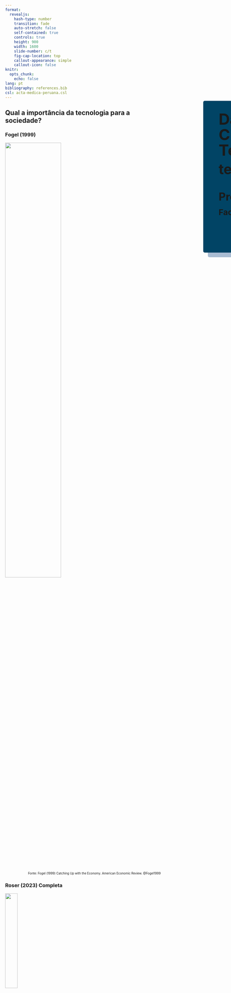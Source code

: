 ```yaml
---
format: 
  revealjs:
    hash-type: number
    transition: fade
    auto-stretch: false
    self-contained: true
    controls: true
    height: 900
    width: 1600
    slide-number: c/t
    fig-cap-location: top
    callout-appearance: simple
    callout-icon: false
knitr: 
  opts_chunk: 
    echo: false
lang: pt
bibliography: references.bib
csl: acta-medica-peruana.csl
---
```


##  {#Título data-menu-title="Capa" background-color="#303436" background-image="images/capa3.png" background-position="left" background-size="contain"}

::: {style="position: absolute; left: 870px; top: 380px; height: 450px; width: 700px; background-color: #014465; padding: 20px; padding-left: 50px; box-shadow: 15px 15px 0px 0px #a9bcd2; border-radius: 5px;"}

[Da Gênese da Descoberta Científica às Trajetórias Tecnológicas:]{style="font-size: 50px; font-weight: bold; line-height: 1em; margin: 0px"}

[teorias e métodos]{style="font-size: 45px; font-weight: bold; line-height: 1em; margin: 0px"}

<br>

[Professor Dr. Roney Fraga Souza]{style="font-size: 35px; font-weight: bold;"} 

[Faculdade de Economia - UFMT]{style="font-size: 26px; font-weight: bold;"} 

:::

## Qual a importância da tecnologia para a sociedade? {.scrollable .smaller}

::: {.panel-tabset}

### Fogel (1999) 

![](images/fogel-1999-fig1.png){width=60% fig-align="center"}

::: {style="font-size: 70%; text-align: right; "}
Fonte: Fogel (1999) Catching Up with the Economy. American Economic Review. @Fogel1999
:::

### Roser (2023) Completa

![](images/technological-change-v2.png){width=28% fig-align="center"}

::: {style="font-size: 80%; text-align: right; "}
Ver Roser (2023) Technology over the long run: zoom out to see how dramatically the world can change within a lifetime. Our World in Data. @Roser2023
:::

### Roser (2023) Ampliação

![](images/technological-change-v2.png){width=90% fig-align="center"}

::: {style="font-size: 90%; text-align: right; "}
Ver Roser (2023) Technology over the long run: zoom out to see how dramatically the world can change within a lifetime. Our World in Data. @Roser2023
:::

### Perspectiva 

<br>
<br>

![](images/roser-2023-linear-timeline-long-run_1600.png){width=80% fig-align="center"}

::: {style="font-size: 80%; text-align: right; "}
Ver Roser (2023) Technology over the long run: zoom out to see how dramatically the world can change within a lifetime. Our World in Data. @Roser2023
:::

::: {style="font-size: 120%; text-align: left; "}
- O problema da perspectiva:
  - Distância da Terra ao Sol: aproximadamente 149.6 milhões de km.
  - Se a Terra fosse do tamanho de uma bola de tênis, o Sol (com 11,7 metros de diâmetro) estaria a aproximadamente **7,19 km** de distância.
:::

<!-- 
- Diâmetro do Sol: aproximadamente 1.392.000 km 
- Diâmetro da Terra: aproximadamente 12.742 km
- Distância média da Terra ao Sol: aproximadamente 149.6 milhões de km
- Se a Terra fosse do tamanho de uma bola de tênis, o Sol estaria a aproximadamente **7,19 km** de distância.
-->

### Reflexões 

::: {style="font-size: 120%; text-align: left; line-height: 1.5em; "}
- A mudança tecnológica era extremamente lenta no passado e rápida agora.
- Levou 2,4 milhões de anos – 12 voltas da espiral – para nossos ancestrais controlarem o fogo e usá-lo para cozer.
- Desenrolar a espiral: últimos 12.000 anos.
- "Longa" história da comunicação: da escrita ao papel, à imprensa, ao telégrafo, ao telefone, ao rádio, até a Internet e os smartphones.
- "Rápida" história da aviação: em 1901 ocorreu o primeiro voo e 66 anos depois, primeiro pouso na lua.
- A AI irá acelerar a velocidade das inovações? Décadas poderão serem reduzidas a poucos anos? [Ver AI timelines](https://ourworldindata.org/ai-timelines)
- A **tecnologia continuará a mudar o mundo**, essa é uma `certeza`.
- Direção da tecnologia: desde a vacina (1796) da varíola até a bomba atômica (1945).
:::

### Evitar

::: {style="font-size: 120%; text-align: center; "}

- 1970
- Beneath the Planet of the Apes (en)
- De Volta ao Planeta dos Macacos (pt_br)

:::

![](images/de-volta-ao-planeta-dos-macacos-1970.png){width=65% fig-align="center"}

<!--
- Planeta Terra em 3955 d.C.
- Seres vivos
  - Símios (Gorilas, Chimpanzés, Orangotangos) são inteligentes
  - Humanos são primitivos
  - Mutantes derivados dos humanos que vivem no mundo subterrâneo adoram uma bomba atômica
- um astronauta (Brent) atravessa uma fenda do tempo e chega Planeta dos Macacos, a terra do futuro
- Brent descobre uma raça de mutantes que se comunicam telepaticamente e veneram uma bomba atômica
- Os Mutantes representam uma ameaça de destruição total para o planeta.
-->

:::

## Velocidade da Inovação - *proxy* {.smaller}

::: columns
::: {.column width="50%"}

::: {style="font-size: 120%; text-align: left; "}

**Artigos**

---------

- Previsão pioneira **1960** @SollaPrice1963 
  - 15 anos

---------

- Previsão de **2015** @Bornmann2015 
  - até 1750: 231 anos
  - entre 1750 e 1945: 29 anos
  - entre 1945 e 2010: 9 anos

---------

- Previsões atualizadas em **2021** @Bornmann2021


:::

:::

::: {.column width="50%"}

**Patentes**

::: {style="font-size: 110%; text-align: left; "}

- **1421** na Itália (guincho para transportar mármore)
- **1449** na Inglatera (vitrais de vidro)
- **1809** no Brasil (fabricação de tecido)

:::

---------

<br>

![](images/patents-over-time-v2.png){width=100% fig-align="center"}

::: {style="font-size: 70%; text-align: right; "}
Fonte: <https://data.worldbank.org>
:::

:::

::: {.notes}
Derek John de **Solla Price** foi um físico, historiador da ciência e cientista da informação, conhecido principalmente como o pai da cienciometria. 
:::

:::

## {background-image="images/DALLE_Expanded_uncertainty_landscape_2560x1440.png" data-menu-title="Análise preliminar" background-position="center center" background-size="cover"}

<br>
<br>
<br>
<br>

::: columns
::: {.column width="70%"}

::: {style="font-size: 70px; text-align: center; font-weight: bold; background-color:AliceBlue; color: Olive;"}
Conseguimos prever quais tecnologias irão mudar o futuro?
:::
 
:::

::: {.column width="30%"}

![](images/nostradamus_v2.jpg){height="165"}

:::

<br>
<br>
<br>
<br>
<br>
<br>
<br>

::: {style="font-size: 50%; color: #e6e6ff; text-align: right; "}
Fonte: https://images.app.goo.gl/zwu7u92cyMYmDpSe8
:::

::: {style="font-size: 50%; color: #e6e6ff; text-align: left; "}
**DALL·E 3**
:::

::: {.notes}
- Michel de Nostredame, geralmente latinizado como Nostradamus, foi um astrólogo, médico e vidente francês de renome, mais conhecido por seu livro Les Prophéties, uma coleção de 942 quadras poéticas supostamente prevendo eventos futuros
- Nascimento 1503
- Morte 1566
:::

:::

## Previsões Erradas sobre Tecnologia  {.smaller}

::: {style="font-size: 130%; text-align: left; "}
1. **A Era do Papel**: Em 1975, o presidente da Xerox, Joseph C. Wilson, previu que a sociedade estaria completamente digitalizada e que o papel seria obsoleto. 

2. **Computadores em Casa**: Em 1977, Ken Olsen, fundador da Digital Equipment Corporation, afirmou que "não havia razão para qualquer indivíduo ter um computador em casa". 

3. **A Internet não teria grande impacto nos  negócios**: Em 1995, o CEO da Microsoft, Bill Gates, disse que a internet era uma "fada" e que não teria um grande impacto nos negócios. 

4. **O Fim da Televisão**: Nos anos 2000, muitos especialistas previram que a televisão tradicional seria substituída por streaming e conteúdo digital. 

5. **Carros Voadores**: Durante as décadas de 1950 e 1960, muitos futuristas previram que teríamos carros voadores em 2000. 

6. **Inteligência Artificial Substituindo Humanos**: Nos anos 1980 e 1990, houve previsões de que a inteligência artificial substituiria completamente os humanos em muitas profissões até o início dos anos 2000. 
:::

::: {.notes}
- Não sou futorologista
- A futurologia é um campo multidisciplinar que estuda tendências para prever o futuro, com o objetivo de antecipar cenários e situações complexas. 
- A futurologia não tem o objetivo de acertar um futuro, mas sim de explorar as várias possibilidades de futuros. 
:::

## Previsões no Xadrez {.smaller}

::: columns
::: {.column width="40%"}

![](images/bobby-fischer.png){width=80%}

::: {style="font-size: 70%; text-align: left; "}
Fonte: <https://images.app.goo.gl/PL8siUX3fx7ABzGv6>
:::

:::

::: {.column width="60%"}

### {.smaller}

::: {style="font-size: 110%; text-align: left; "}
- **Regras do Jogo**
  - Tabuleiro quadrado com 64 casas, grades em duas cores alternadas de 8x8;
  - Cada jogador começa com 16 peças: 1 rei, 1 rainha, 2 torres, 2 bispos, 2 cavalos e 8 peões;
  - Movimentação das peças são pré-determinadas.

- **Bobby Fischer**
  - Conhecido pela alta capacidade de antecipar lances à frente.
  - Pergunta: qual sua capacidade para antecipar possibilidades de jogadas?
  - Resposta: Depende de quão aberto está o jogo, pode ser quase impossível prever várias rodadas com precisão.  
  - Xadrez é sobre: memorização e planejamento, a criatividade é baixa.

- Em 1997 pela primeira vez um campeão mundial, **Garry Kasparov**, foi derrotado por computador, o **Deep Blue** da IBM.
:::

:::

::: {.notes}
- Magnus Carlsen, Norueguês de 34 anos
- Hans Niemann, acusado de trapaça 
:::

:::

## Economia como um Sistema Complexo {.smaller .scrollable}

::: {.panel-tabset}

### &darr; Xadrez &uarr; Pêndulo

::: columns
::: {.column width="40%"}

::: {style="font-size: 100%; "}

::: {.callout-note}

::: {style="font-size: 130%; "}
Diferentemente do xadrez, a economia é um sistema complexo!
:::
:::

- 1987 prêmio oferecido pelo rei da Suécia para provar que o sistema solar é estável

- 1989 **Henri Poincaré** ganhou o prêmio descobrindo o contrário, a teoria do caos
  - o sistema solar é instável

- 1950 **Edward Lorenz**
  - previsões de meteorologia, quando mudava de 6 dígitos para 3 dígitos, os resultados das previsões alteravam radicalmente
  - sistemas complexos são sensíveis às condições iniciais, torna-os não previsíveis na prática a longo prazo. 
:::

:::

::: {.column width="60%"}

::: {.panel-tabset}

### Pêndulo

{{< video https://www.youtube.com/watch?v=U39RMUzCjiU width="900px" height="600px" >}}

### Pêndulo 5 graus

{{< video https://www.youtube.com/watch?v=9LQot9YbIM0 width="900px" height="600px" >}}

### Pêndulo simulado

{{< video https://www.youtube.com/watch?v=q1-cwamhwag width="900px" height="600px" aspect-ratio="21x9" start="430" >}}

:::
:::
:::

### Características

::: columns
::: {.column width="50%"}

::: {style="font-size: 100%; "}
1. [**Interconexão e Interdependência**:]{style="font-size: 115%; "}
   - Os elementos de um sistema complexo estão interligados, e suas interações podem gerar comportamentos e padrões coletivos.
2. [**Auto-organização**:]{style="font-size: 115%; "}
   - Sistemas complexos têm a capacidade de se auto-organizar, formando estruturas e padrões sem a necessidade de um controle centralizado.
3. [**Não-linearidade**:]{style="font-size: 115%; "}
   - As relações entre os componentes de um sistema complexo são frequentemente não-lineares, o que significa que pequenas mudanças podem ter grandes efeitos.
4. [**Adaptabilidade**:]{style="font-size: 115%; "}
   - Sistemas complexos são dinâmicos e podem se adaptar a mudanças em seu ambiente, respondendo a estímulos externos de maneira flexível.
:::
:::

::: {.column width="50%"}

::: {style="font-size: 100%; "}
5. [**Hierarquia e Subsistemas**:]{style="font-size: 115%; "}
   - Sistemas complexos podem ser compostos por subsistemas que operam em diferentes níveis hierárquicos, cada um com suas próprias dinâmicas.
6. [**Fluxo de Informação**:]{style="font-size: 115%; "}
   - A comunicação e o fluxo de informações entre as partes do sistema são fundamentais para sua operação e evolução.
7. [**Retroalimentação**:]{style="font-size: 115%; "}
   - Os sistemas complexos operam com mecanismos de feedback, que podem ser positivos ou negativos, influenciando o comportamento do sistema como um todo.
8. [**Propriedades Emergentes**:]{style="font-size: 115%; "}
   - As propriedades de um sistema complexo não podem ser compreendidas apenas pela análise de suas partes isoladas; o todo é mais que a soma das partes.
:::

:::
:::

### Sincronização

{{< video https://www.youtube.com/watch?v=T58lGKREubo width="1200px" height="680px" >}}

::: {.notes}
- emergindo ordem do caos
:::

:::

<!-- 
https://www.youtube.com/watch?v=q1-cwamhwag 

- 1987 prêmio oferecido pelo rei da Suécia para provar que o sistema solar é estável

- Henri Poincaré, descobriu o contrário
  - matemático e físico francês
  - descobriu a teoria da caos em 1899
  - o sistema solar é instável

- se jupter e mercúrio entrarem em ressonância eles irão desastabilizar o sistema solar
- silumações: 
  - i. os aproximando do sol
  - ii. os afastando do sol
  - iii. provacando uma colisão entre mercúrio e jupiter
- 5 milhões é o ano para o evento ocorrer 

- Edward Lorenz
  - American mathematician and meteorologist
  - 1950, com 38 anos
  - previsões de meteorologia, quando mudava de 6 dígitos para 3 dígitos, os resultados das previsões alteravam radicalmente
  - A teoria do caos trata de sistemas complexos que apresentam um fenômeno fundamental de instabilidade chamado sensibilidade às condições iniciais que, modulando uma propriedade suplementar de recorrência, torna-os não previsíveis na prática a longo prazo. 
  - efeito borboleta
  - Atrator de Lorenz, mapa dos sistemas complexos em ação
  - pêndulo duplo, melhor exemplo, menos abstrato, pequena mudança no começo altera o resultado final

Pergunta que ainda não temos resposta:
  - se o caos é tão comum, pq o mundo parece tão ordenado?
  - aparentimento os sistemas se adaptam quando estão perto de tornar-se totalmente caótico
  - adaptative systems:
    - criaturas vivas
    - instituições
    - sociedade
  - self organized criticality

- eficiência é a mistura ideal de caos e ordem


-->

## {background-image="images/complexities-books-cover.png" data-menu-title="Livros sobre complexidade"}

## Schumpeter {.smaller}

::: rows 
::: {.rows width="30%"}

::: columns
::: {.column width="80%"}

::: {.callout-note}

::: {style="font-size: 160%; text-align: left; line-height: 1.0em; "}
Schumpeter investigou a anatomia do motor capitalista. @Dosi2023
:::

:::

:::

::: {.column width="20%"}
![](images/schumpeter.jpg){height="120" fig-align="left"}

::: {style="font-size: 50%; text-align: left; "}
Fonte: <https://images.app.goo.gl/R2VeTdEKSDoQugGF6>
:::

:::
:::
:::

::: {.rows width="70%"}

::: {style="font-size: 120%; text-align: left; line-height: 1.8em; "}
**Livros**

1. "The Theory of Economic Development" (1911): introduziu o conceito de "destruição criadora", a ideia de que o progresso econômico envolve a destruição de velhas estruturas e a criação de novas.

2. "Business Cycles" (1939): analisou os ciclos econômicos, baseando-se na teoria de que a inovação por empresários é o motor do crescimento econômico e que este crescimento ocorre em ciclos.

3. "Capitalism, Socialism and Democracy" (1942): este livro explora a relação entre inovação, democracia e mudança econômica. 
:::

::: {style="font-size: 130%; text-align: center; "}
- **Capítulo 7: o processo de destruição criadora**
:::

:::

:::

## Destruição Criadora {.smaller}

::: columns
::: {.column width="40%"}

![](images/creative-destruction-waves-prosperity.png)

::: {style="font-size: 50%; text-align: left; "}
Fonte: <https://www.the-waves.org/2023/11/15/innovation-waves-prosperity-through-creative-destruction/>
:::

:::


::: {.column width="60%"}

::: {.panel-tabset}

### Ciclos {.smaller}

::: {style="font-size: 80%; "}
- [Primeira onda - De 1785 a 1845, máquina a vapor e a mecanização da indústria têxtil.]{style="font-size: 130%; "}
  - Europa nos séculos IV e V: 1 moinho de água = 2 hp, liberou 30 a 60 pessoas. @Reynolds1983
  - Englaterra de 1086, em  3.000 locais, existiam 6,082 moinhos de água.
  - Englaterra de 1300, estimasse que existiam 10.000 moinhos de água.
  - Século XVIII: @Munro2002 os moinhos extrapolaram seu impacto em diversas indústrias.
:::

::: {style="font-size: 100%; "}
- Segunda onda - De 1845 a 1900, a máquina a vapor impulsionou a implantação da rede ferroviária.
- Terceira onda - Telefones, lâmpadas e motores elétricos alimentados por eletricidade, reinvenções.
- Quarta onda - A era entre 1950 e 1990 eletrônicos, aviação, pretróleo e automóveis.
- Quinta onda - O início de 1990 computadores pessoais, software e telefones celulares.
- Sexta onda - Sustentabilidade?

::: {style="font-size: 90%; text-align: left; "}
Ler Freeman e Soete @Freeman2008 A economia da inovação industrial.
:::
:::

<!-- liberou pessoas, aminais e pessoas escravisadas -->

### Empresário

<br>

::: {style="font-size: 120%; "}

> É útil pensar em uma inovação como algo novo que foi colocado em uso. Assim, essa inovação representa, em certo sentido, uma nova tecnologia. Embutido nesta distinção entre invenção e inovação está um processo pelo qual as invenções se tornam aplicadas. Este processo é central para o que chamamos de empreendedorismo. O empreendedorismo é um processo que envolve a organização de recursos, e o resultado desse processo é uma inovação. Claro, para que o empreendedorismo tenha valor econômico, a saída resultante ou inovação deve ter valor econômico. @Audretsch2002

- Schumpeter Mark I *vs* Schumpeter Mark II

:::

### Implicações {.smaller}

::: {style="font-size: 105%; "}
- O empresário busca lucro.
- Economia deixar de tender ao equilíbrio (equilíbrio geral paretiano).
- Os mecanismos de preços deixam de ser exclusivos para definir competição. <!--(efeito amazon)-->
- Os resultados não são presumidos antes de um evento, e sim descobertos. 
- A economia passa a ser não direcionada, sem predeterminação para um determinado ponto final.
- A coevolução entra em prática, com a ação de um impactando no outro.
- As interdependências possibilitam a cocriação (invenção).
- Os processos emergem de tempos em tempos, resultando em inovações.
- Utiliza-se o princípio da seleção, a ideia de escolher a melhor ideia.
- Padrões emergem a partir das iterações.
- Trajetórias tecnológicas...
:::

:::
:::
:::

## Trajetórias Tecnológicas {.smaller}

::: {.panel-tabset}

### Dosi 1982 {.smaller}

<!-- ::: {style="font-size: 90%; text-align: left; line-height: 1.4em;"} -->

::: {style="font-size: 100%; text-align: left; line-height: 1.0em;"}

::: columns
::: {.column width="40%"}

- Dosi (1982) @Dosi1982 Technological Paradigms and Technological Trajectories. Research Policy. 
  - Doutorado na SPRU (Science Policy Research Unit) da Universidade de Sussex.
  - Orientado por Christopher Freeman.

:::

::: {.column width="20%"}

![](images/dosi-v2.jpg){height="130" fig-align="left"}

::: {style="font-size: 50%; text-align: left; "}
Fonte: <https://images.app.goo.gl/BW7DSw3wsb2JumoP6>
:::
:::

::: {.column width="40%"}

::: {style="font-size: 100%; text-align: left; line-height: 1.0em;"}
- Discussão anterior a Dosi, a inovação é fruto do: livre mercado *vs* desenvolvimento científico.
- Paradigma Científico (Thomas Khun) é modelo de prática científica utilizado em consenso pela comunidade acadêmica.
:::
:::
:::

::: columns
::: {.column width="50%"}

::: {.callout-note}
## [Paradigma Tecnológico]{style="font-size: 130%; "}

::: {style="font-size: 120%; text-align: left; "}
Soluções de determinados problemas tecnológicos, baseados em determinados princípios derivados das ciências naturais e em determinadas tecnologias matérias.
:::

:::
:::

::: {.column width="50%"}

::: {.callout-tip}
## [Trajetórias Tecnológicas]{style="font-size: 130%; "}

::: {style="font-size: 120%; text-align: left; "}
As soluções de problemas são determinadas por um paradigma, que pode ser representada pelo movimento de *trade-offs* multidimensionais entre as variáveis tecnológicas que o paradigma define como relevantes.
:::

:::
:::
:::

- <span style="color: CornflowerBlue;">Descontinuidade</span>: Invenções/Inovações Radiais tendem a superar Paradigmas Científicos/Tecnológicos. 

- <span style="color: CornflowerBlue;">Continuidade</span>: Mudanças na mesma trajetória.

- Dosi destacou os aspectos econômicos, institucionais e sociais pelos quais os conhecimentos científicos são introduzidos no sistema produtivo. @Sicsu2006

- Os paradigmas e trajetórias são escolhas, realizadas multidimensionalmente.

:::

### Semicondutores {.smaller}

::: columns
::: {.column width="50%"}

#### Válvulas

- Início do século XX: principais conhecimentos científicos sobre as válvulas. @Dosi2006

![](images/valvula-v3.jpg)

::: {style="font-size: 50%; text-align: left; "}
Fonte: <https://images.app.goo.gl/htbZXPYoMeiD4UBw5>
:::

- Chegou-se ao limite da possibilidade técnica:
  - limitada faixa de frequência
  - grande consumo de energia
  - a grande dispersão de calor
  - limitada confiabilidade
  - tamanho não redutível

:::

::: {.column width="50%"}

#### Semicondutores

- 1946 Descoberta do <span style="color: CornflowerBlue;">Transístor</span> proporcionou um salto tecnológico.

![](images/transistor-v2.png){width=30%}

::: {style="font-size: 50%; text-align: left; "}
Fonte: <https://www.betacomercial.com.br/loja/produto/transistor-2n-1711>
:::

- 1970 <span style="color: CornflowerBlue;">Circuito Integrado</span>.

![](images/circuito-integrado-v2.avif){width=47%}

::: {style="font-size: 50%; text-align: left; "}
Fonte: <https://images.app.goo.gl/nRkcUUXzRBgGU4gX8>
:::

:::
:::

### Fotografia {.smaller}

::: columns
::: {.column width="40%"}


#### Química (analógica) {.smaller}

::: {style="font-size: 100%; text-align: left; "}
- Em **1884**, George Eastman patenteou tecnologias de filme fotográfico. @Ho2015

- Em **1913**, lentes e controle de luz permitiram que Oskar Barnack, da Ernst Leitz Optische Werke, da Alemanha, desenvolvesse o protótipo Leica 35 mm.

- Em **1935**, a Kodak lançou o primeiro filme colorido que inaugurou a era da fotografia colorida.

- Em **1963**, a Polaroid lançou o filme e a câmera coloridos instantâneos.

- O setor de filmes e impressão comercial têm inovação industrial baseado na ciência, com uma trajetória que acompanha o desenvolvimento das ciências químicas e de materiais. 

- Seguem trajetória tecnológica de padrão dominado pelo fornecedor. @Pavitt1984
:::
:::

::: {.column width="60%"}

#### Eletrônica (digital) {.smaller}

<!-- falar sobre o 11 de setembro e o fim da indústria do filme -->

::: {style="font-size: 90%; text-align: left; "}

- Em **1969**, sensor (CCD) foi inventado por no AT&T Bell Labs. @Ho2015

- Em **1981**, a Sony lançou a primeira câmera digital e a tecnologia logo foi adotada por muitas outras empresas de câmeras.

- Embora a Kodak, a Canon, a Fujifilm e a Konica tenham dominado a era das câmeras de filme, somente a Canon manteve sua posição de liderança na era digital, construindo câmeras digitais SLR (single-lens reflex). 

- Impressão de fotos pessoais.

- A relutância da Kodak em se afastar dos negócios de impressão de fotos prejudicou a empresa e levou a anos de desempenho financeiro decepcionante. 

- Compartilhamento de fotos.

-----------

- Em **2008**, Câmera fotográfica que grava vídeo (Canon 5D Mark II).

- era digital até **2015**: setor dominado por DSLR .

------------

- **2015** até agora: mirrorless.
  - 2010 Sony NEX-3 (APS-C).
  - 2013 Sony A7 (fullframe).
:::
:::
:::

### Curva em S <!-- aba -->

::: columns
::: {.column width="55%"}

![](images/zhang2023-fig1.png){width=110% fig-align="left"}

::: {style="font-size: 80%; text-align: left; "}
Fonte: Zhang 2023 @Zhang2023 A holistic method for radical concept generation based on technological evolution.
:::

:::

::: {.column width="45%"}

::: {style="font-size: 100%; text-align: left; "}
- Função Sigmóide $\sigma(x) = \frac{1}{1 + e^{-x}}$

- Mudanças ocorrem devido: @Priestley2020
  - Difusão da atividade empreendedora.
  - Invenções acumuladas.
  - Melhoria no desempenho tecnológico.
  - etc.

- Início: anos de gestação podem ser necessários para uma tecnologia emergente.
- Crescimento Rápido: geralmente é acelerada pela exposição de mercados de massa.
- Exploração: leva a uma rápida proliferação de novos produtos e empresas.
- Maturidade: ritmo do desenvolvimento tecnológico geralmente diminui devido à aproximação dos limites de desempenho e difusão em um mercado saturado.
:::

::: 
:::
:::

## Identificar TT {.smaller}

<br>

::: columns
::: {.column width="35%"}

### Patentes {.smaller}

- [USPTO](https://www.uspto.gov)
- [INPI](https://inpi.gov.br)
- [Google Patents](https://patents.google.com)
- [Derwent Innovation](https://www.derwentinnovation.com)

<br>

### Artigos Científicos {.smaller}

- [Scopus](https://www.scopus.com/)
- [Web of Science - WoS](https://www.webofscience.com)
- [OpenAlex](https://openalex.org/)

:::

::: {.column width="65%"}

### Redes

```r
#| echo: true
#| code-fold: true
#| label: fig-rede1
#| fig-subcap: 
#|   - "Citações"
#|   - "Citações com Layout de Árvore"
#| layout-ncol: 2
#| warning: false

library(igraph)
library(tibble)

igraph::graph_from_data_frame(
  tibble::tribble(
    ~from, ~to,
    "A", "C",
    "B", "C",
    "B", "D",
    "B", "J",
    "C", "E",
    "C", "H",
    "D", "F",
    "D", "I",
    "J", "M",
    "E", "G",
    "F", "H",
    "F", "I",
    "G", "H",
    "I", "L",
    "I", "M",
    "H", "K",
    "M", "N"
  ),
  directed = TRUE) ->
  net

plot(
  net,
  vertex.label = V(net)$name, # Rótulos dos vértices
  vertex.color = "lightblue", # Cor dos vértices
  vertex.size = 30, # Tamanho dos vértices
  vertex.label.color = "black", # Cor do texto dos vértices
  vertex.label.cex = 3, # Tamanho da fonte do texto
  edge.arrow.size = 2, # Tamanho da seta
  edge.width = 4, 
  layout = igraph::layout_with_kk(net)
)

plot(
  net,
  vertex.label = V(net)$name, # Rótulos dos vértices
  vertex.color = "lightblue", # Cor dos vértices
  vertex.size = 30, # Tamanho dos vértices
  vertex.label.color = "black", # Cor do texto dos vértices
  vertex.label.cex = 3, # Tamanho da fonte do texto
  edge.arrow.size = 2, # Tamanho da seta
  edge.width = 4, 
  layout = igraph::layout_as_tree(net, root = "B") # Layout em árvore com o nó A como raiz
)
```

::: 
:::

## {background-image="images/redes-capa.png" data-menu-title="Livros sobre redes"}

## Main Path Analisys {.smaller}

::: {.panel-tabset}

### MPA {.smaller}

::: columns
::: {.column width="35%"}

::: {style="font-size: 105%; text-align: left; "}

- Análise de Caminho Principal (pt_br) 

- **Passo 1**: calcular os pesos das citações:
  - Search path link count (SPLC); @Hummon1989
  - Search path node pair (SPNP); @Hummon1989
  - Node pair projection count (NPPC). @Hummon1989
  - Search path count (SPC) @Batagelj2003

- **Passo 2**: encontrar o caminho mais significativo:
  - Local search @Hummon1989
  - Global search 
  - Key-route search @Liu2019

:::
:::

::: {.column width="65%"}

::: {style="font-size: 95%; text-align: left; "}
- **Passo 1**: o valor de SPC para o link (B, D) é 5 porque cinco caminhos (B-D-F-H-K, B-D-F-I-L, B-D-F-I-M-N, B-D-I-L e B-D-I-M-N) passam por ele. 
- **Passo 2**: global search (B, N) está em vermelho, é o caminho com maior peso (5 + 3 + 2 + 2 + 3 = 15). 
:::

```r
#| echo: true
#| code-fold: true
#| label: fig-rede-mpa
#| fig-subcap: 
#|   - "Passo 1"
#|   - "Passo 2"
#| layout-ncol: 2
#| warning: false

# https://stackoverflow.com/questions/67792685/main-path-analysis-in-citation-network-using-igraph-in-r

spc <- function(g) {
  linegraph <- make_line_graph(g)
  source_edges <- V(linegraph)[degree(linegraph, mode = "in") == 0]
  sink_edges <- V(linegraph)[degree(linegraph, mode = "out") == 0]
  tabulate(
    unlist(
      lapply(
        source_edges,
        all_simple_paths,
        graph = linegraph,
        to = sink_edges,
        mode = "out"
      )
    )
  )
}

main_search <- function(g) {
  linegraph <- make_line_graph(g)
  V(linegraph)$spc <- spc(g)
  source_edges <- V(linegraph)[degree(linegraph, mode = "in") == 0]
  sink_edges <- V(linegraph)[degree(linegraph, mode = "out") == 0]
  paths <- unlist(
    lapply(
      source_edges,
      all_simple_paths,
      graph = linegraph,
      to = sink_edges,
      mode = "out"
    ),
    recursive = FALSE
  )
  path_lengths <- unlist(lapply(paths, function(x) sum(x$spc)))
  vertex_attr(linegraph, "main_path") <- 0
  vertex_attr(
    linegraph,
    "main_path",
    paths[[which(path_lengths == max(path_lengths))[[1]]]]
  ) <- 1
  V(linegraph)$main_path
}

plot(
  net,
  vertex.label = V(net)$name, # Rótulos dos vértices
  vertex.color = "lightblue", # Cor dos vértices
  vertex.size = 25, # Tamanho dos vértices
  vertex.label.color = "black", # Cor do texto dos vértices
  vertex.label.cex = 3, # Tamanho da fonte do texto
  edge.arrow.size = 2, # Tamanho da seta
  edge.width = 8, 
  # edge.color = ifelse(edge_labels == 1, "red", "gray"), # Caminho principal em vermelho
  # edge.width = ifelse(edge_labels == 1, 4, 2), # Espessura do caminho principal
  edge.label = spc(net),
  edge.label.cex = 5,
  edge.label.color = 'brown',
  layout = layout_as_tree(net, root = "B") # Layout em árvore com o nó A como raiz
)

edge_labels <- main_search(net)

plot(
  net,
  vertex.label = V(net)$name, # Rótulos dos vértices
  vertex.color = "lightblue", # Cor dos vértices
  vertex.size = 25, # Tamanho dos vértices
  vertex.label.color = "black", # Cor do texto dos vértices
  vertex.label.cex = 3, # Tamanho da fonte do texto
  edge.arrow.size = 2, # Tamanho da seta
  edge.width = 8, 
  edge.color = ifelse(edge_labels == 1, "red", "gray"), # Caminho principal em vermelho
  edge.width = ifelse(edge_labels == 1, 4, 2), # Espessura do caminho principal
  # edge.label = spc(net),
  # edge.label.cex = 3,
  layout = layout_as_tree(net, root = "B") # Layout em árvore com o nó A como raiz
)
```

:::
:::

### Hummon 1989

:::: columns
::: {.column width="30%"}

- Norman P. Hummon
- University of Pittsburgh, USA
- more info [here](https://scholargps.com/scholars/93910088269039/norman-p-hummon)

<br>

![](images/doreian.webp){width="40%"}

- Patrick Doreian
- University of Pittsburgh, USA

:::

::: {.column width="70%"}

![](images/hummon1989-fig4.png){width=80% fig-align="center"}

::: {style="font-size: 70%; text-align: right; "}
Fonte: Hummon e Dereian (1989) @Hummon1989 Connectivity in a citation network: The development of DNA theory. Social Networks.
:::

:::
::::

### Wikipédia

::: {style="font-size: 70%; text-align: center; "}
Fonte: <https://en.wikipedia.org/wiki/Main_path_analysis>
:::

::: columns
::: {.column width="50%"}

**Passo 1: Pesos** 

::: {.panel-tabset}

### SPC {.smaller}

![](images/SPC.png)

### SPLC {.smaller}

![](images/SPLC.png)

### SPNP {.smaller}

![](images/SPNP.png)
:::
:::

::: {.column width="50%"}

**Passo 2: Busca** `SPC`

::: {.panel-tabset}

### Local

![](images/Local_main_paths_SPC.png)


### Global

![](images/Global_main_paths_SPC.png)

### Local key-route

![](images/Local_key-route_main_paths_SPC.png)


### Global key-route

![](images/Global_key-route_main_paths_SPC.png)

:::
:::
:::

### Batagelj 2003 {.smaller}

::: columns
::: {.column width="30%"}

<br>

![](images/batagelj-v2.jpg){width=60% fig-align="center"}

::: {style="font-size: 60%; text-align: left; "}
Fonte: <https://images.app.goo.gl/uXg2ezPVmn5vhtdd9>
:::

- University of Ljubljana, Slovenia

:::

::: {.column width="40%"}

<br>

Batagelj 2003 @Batagelj2003 propos algoritmos eficientes para tornar o método possível para grandes bases de dados.

- Search path link count (SPLC) @Hummon1989
- Search path node pair (SPNP) @Hummon1989
- ~~Node pair projection count (NPPC)~~ @Hummon1989 $N^2$

<br>

E adicionou mais uma forma de calcular os pesos das citações:

- Search path count (SPC) @Batagelj2003

:::

::: {.column width="30%"}

![](images/batagelj2003fig1.png)

::: {style="font-size: 60%; text-align: right; "}
Fonte: Batagelj 2003 Efficient Algorithms for Citation Network Analysis.
:::
:::
:::

### Verspagem 2007 {.smaller}

::: columns
::: {.column width="70%"}

![](images/verpagen2007-fig3.png)

:::

::: {.column width="30%"}

Primeira grande aplicação do método, 3371 patentes. @Verspagen2007

<br>

![](images/verstagen.jpg){fig-align="center"}

::: {style="font-size: 60%; text-align: right; "}
Fonte: <https://images.app.goo.gl/4WPBtxaBMP94fNNL6>
:::

- Maastricht University, Netherlands

:::
:::

###  Liu 2011 {.smaller}

::: columns
::: {.column width="30%"}

- Key-route search @Liu2011 

- Mais de uma rota.

![](images/liu.jpg){width="65%" fig-align="center"}

::: {style="font-size: 60%; text-align: right; "}
Fonte: <https://images.app.goo.gl/cpckusuPLndzqniY9>
:::

::: {style="font-size: 95%; text-align: left; "}
- National Taiwan University of Science and Technology, Taiwan
:::

:::

::: {.column width="70%"}

![](images/liu2011-fig8.png){width=55% fig-align="center"}

:::
:::

### Kim 2018

::: columns
::: {.column width="30%"}

::: {style="font-size: 90%; text-align: left; "}
- Identifica não apenas o caminho principal único, mas também caminhos derivados emanando de junções tecnológicas no caminho principal. @Kim2018
:::

![](images/kim.png){width="65%" fig-align="center"}

::: {style="font-size: 60%; text-align: right; "}
Fonte: <https://images.app.goo.gl/cpckusuPLndzqniY9>
:::

::: {style="font-size: 95%; text-align: right; "}
- KAIST Electrical Engineering, Republic of Korea
:::

:::

::: {.column width="70%"}
![](images/kim2018-fig3.png){width=85% fig-align="center"}
:::
:::

### Masago 2022 {.smaller}

::: columns
::: {.column width="40%"}

::: {style="font-size: 80%; text-align: left; "}
- Topological Skeleton 

> O algoritmo Topological Skeleton foi desenvolvido usando o algoritmo SPLC para identificar as trajetórias mais significativas na estrutura da rede. @Masago2022
:::

![](images/masago-roney.jpg){width="90%" fig-align="center"}

::: {style="font-size: 80%; text-align: left; "}
- Unicamp, Brasil
:::

:::

::: {.column width="60%"}
![](images/masago2022-fig12.png){width=85% fig-align="center"}
:::

:::

### et al.

::: columns

::: {.column width="40%"}

#### Avanços metodológicos

- Buscar caminhos utiliando abordagem estocástica. @Yeo2013

- Métodos de contagens transversais de pesos: @Liu2015
  - SPAD
  - SPGD
  - SPHD

- Método para identificar a importância publicações intermediárias. @Subelj2020

- Método baseado na persistência de conhecimento ao longo da trajetórias. @Park2017
:::

::: {.column width="30%"}

#### Softwares

- [pajek](http://mrvar.fdv.uni-lj.si/pajek/)
  - software de cientista
  - dependente do Windows

<br>

- [Python library - techminer](https://jdvelasq.github.io/techminer/main-path-analysis.html)
  - linha de comando

<br>

<!--
- [StackOverflow implementations](https://stackoverflow.com/questions/67792685/main-path-analysis-in-citation-network-using-igraph-in-r)
-->

- [Leydesdorff - histcite](https://www.leydesdorff.net/histcite/)
  - software de cientista

<br>

:::

::: {.column width="30%"}

#### Softwares

- Jiang 2019 @Jiang2019
  - [software em java](https://sites.google.com/view/xiaoruijiang/research/software_and_datasets)
  - software de cientista
  - documentação limitada

- [PyMAP - mpa_splc](https://github.com/felipefrr/mpa_splc)
  - linha de comando
  - interface gráfica
  - documentação limitada

- extensão do [Gephi](https://gephi.org/)
  - perdeu o código fonte
  - dependente de uma versão do Java
  - documentação limitada

::: 
::: 

:::

## {background-image="images/choose-a-path.png" background="#43464B" data-menu-title="Existe caminho alternativo?" background-size="cover"}

<br>

::: {style="font-size: 160%; text-align: center; "}
Existe outro caminho?
:::

<br>
<br>
<br>
<br>
<br>
<br>
<br>
<br>
<br>
<br>
<br>
<br>
<br>
<br>

::: {style="font-size: 40%; text-align: right; "}
Fonte: <https://images.app.goo.gl/Stm3TC2PHkdSNLQx9>
:::

## Literatura da Emergência {.smaller}

::: {.panel-tabset}

### Forecasting {.smaller}

::: {style="font-size: 110%; text-align: left; "}
- technological forecasting 
  - Coates 2001 @Coates2001 
  - Daim 2006 @Daim2006 
  - Porter 2011 @Porter2011 
  - Amparo 2012 @Amparo2012
  - Robinson 2013 @Robinson2013 
  - Lee 2021 @Lee2021 
:::

### Mapping {.smaller}

::: columns
::: {.column width="50%"}

::: {style="font-size: 110%; text-align: left; "}
- mapping science/technology 
  - Klavans 2008 @Klavans2008 
  - Rafols 2010 @Rafols2010 
  - Teixeira 2011 @Teixeira2011
  - Amparo 2012 @Amparo2012 
  - Boyack 2013 @Boyack2013 
  - Deorsola 2013 @Deorsola2013 
  - Jeong 2021 @Jeong2021 
:::
:::
  
::: {.column width="50%"}

::: {style="font-size: 110%; text-align: left; "}
- roadmap 
  - Jeong 2021 @Jeong2021 
  - Kostoff 2001 @Kostoff2001 
:::
:::
:::

### Topics {.smaller}

::: {style="font-size: 110%; text-align: left; "}
- research fronts/topics/fields/domains/trends/landscape/structure
  - Jo 2007 @Jo2007
  - Shibata 2008 @Shibata2008 
  - Kajikawa 2008 @Kajikawa2008
  - Tseng 2009 @Tseng2009
  - Upham 2009 @Upham2009 
  - Shibata 2011 @Shibata2011 
  - Fujita 2012 @Fujita2012 
  - Lamirel 2012 @Lamirel2012
  - Huang 2013 @Huang2013 
  - Maltseva 2020 @Maltseva2020
  - Qian 2021 @Qian2021
:::

### Emergence {.smaller}

::: columns
::: {.column width="30%"}

::: {style="font-size: 110%; text-align: left; "}
- Kontostathis 2004 @Kontostathis2004
- Morris 2005 @Morris2005
- Daim 2006 @Daim2006
- LucioArias 2007 @LucioArias2007 
- Shibata 2008 @Shibata2008
- Lee 2008 @Lee2008
- Bettencourt 2008 @Bettencourt2008 
- Takeda 2008 @Takeda2008
- Upham 2009 @Upham2009
- Cozzens 2010 @Cozzens2010
- Schiebel 2010 @Schiebel2010
- Ohniwa 2010 @Ohniwa2010
:::

:::

::: {.column width="30%"}

::: {style="font-size: 110%; text-align: left; "}
- Glanzel 2011 @Glanzel2011
- Shibata 2011 @Shibata2011
- Alexander 2012 @Alexander2012 
- Clausen 2012 @Clausen2012
- Arora 2012 @Arora2012
- Robinson 2013 @Robinson2013
- Liu 2013 @Liu2013
- Jaric 2014 @Jaric2014
- Small 2014 @Small2014
- Furukawa 2015 @Furukawa2015
- Rotolo 2015 @Rotolo2015
- Carley 2017 @Carley2017 
:::
:::

::: {.column width="30%"}

::: {style="font-size: 110%; text-align: left; "}
- Garner 2017 @Garner2017 
- Carley 2018 @Carley2018 
- Teran 2018 @Teran2018
- Ranaei 2019 @Ranaei2019 
- Porter 2019 @Porter2019 
- Wang 2019 @Wang2019
- Kwon 2019 @Kwon2019
- Burmaoglu 2019 @Burmaoglu2019 
- Porter 2020 @Porter2020 
- Choi 2021 @Choi2021 
- Jang 2021 @Jang2021
:::

:::
:::

### Rotolo 2015 {.smaller}

::: columns
::: {.column width="50%"}

::: {style="font-size: 105%; text-align: left; "}

O estudo de Rotolo 2015 @Rotolo2015, *"What is an emerging technology?"*, gerou a base conceitual necessária para a consolidação dos estudos de emergência como um campo do conhecimento. O autor sustenta que os estudos de emergência estão concentrados na área em *Science and Technology Studies*, e que os atributos de uma tecnologia emergente são:

i. novidade radical; 
ii. crescimento relativamente rápido; 
iii. coerência; 
iv. impacto proeminente; e 
v. incerteza e ambiguidade. 

Carley 2017 @Carley2017: i. novidade; ii. persistência; iii. comunidade; e iv. crescimento.
:::

:::

::: {.column width="50%"}

![](images/rotolo2015-fig2.png){width=90%}

::: {style="font-size: 60%; text-align: right; "}
Fonte: Rotolo (2015) What is an emerging technology?
:::

::: {style="font-size: 80%; text-align: left; "}
- SPRU (Science Policy Research Unit) University of Sussex Business School, United Kingdom 
:::

:::
:::

### Xu 2019 {.smaller}
::: columns
::: {.column width="40%"}

::: {style="font-size: 100%; text-align: left; "}

- Nomeclaturas
  - emerging research topics
  - emerging topics
  - research fronts
  - emerging trends
  - emerging technologies
  - emerging research fields

- Três estágios de desenvolvimento 
  - o estágio de emergência
  - o estágio de exploração
  - o estágio de desenvolvimento

- Beijing University of Technology, China

:::

:::

::: {.column width="60%"}

![](images/xu2019-fig5v2.png){width=80%}

:::
:::

:::

## Redes bibliográficas {.smaller}

::: panel-tabset 

### Redes {.smaller}

::: columns
::: {.column width="50%"}

![](images/shibata2009-fig1.png)
:::

::: {.column width="50%"}

<br>

- citação direta
- co-citação
- acoplamento bibliográfico

<br>

- Autores que discutiram as diferentes redes
  - Jarneving (2007) @Jarneving2005
  - Shibata et al. (2008, 2009) @Shibata2008 @Shibata2009
  - Boyack and Klavans (2010) @Boyack2010

<br>

- Não existe consenso. 

:::
:::

### Batagelj 2013 {.smaller}

::: {style="font-size: 80%; text-align: left; "}
`Batagelj and Cerinšek - 2013 - On bibliographic networks` @Batagelj2013
:::

::: columns
::: {.column width="50%"}

![](images/batagelj2013nm.png)

:::
::: {.column width="50%"}

![](images/batagelj2013ct.png){width=80%}

:::
:::

### Softwares {.smaller}

<br>

| Software       | Description                                           | 
|----------------|-------------------------------------------------------|
| Bibliometrix   | R package for bibliometric analysis                   | 
| BibExcel       | Tool for analyzing bibliographic data                 | 
| VOSviewer      | Tool for constructing visual bibliometric networks    | 
| CitNetExplorer  | Analyzes citation networks                           | 
| Scopus/WoS     | Database with built-in analytical tools               | 
| CiteSpace      | Java application                                      | 
| SITKIS         | Bibliometric tool that works on Java and MS Access    | 
| CiteSpace      | Java application for visualizing and analyzing trends and patterns in scientific literature |
| Netdraw        | Windows program for visualizing social network data   | 
| Sci2           | Modular toolset specifically designed for the study of science |

:::

## Small et al. {.smaller .scrollable}

::: panel-tabset 

### Quem são {.smaller}

::: columns
::: {.column width="30%"}

![](images/small.png){width="60%"}

- Henry Small
  - [SciTech Strategies](https://www.scitech-strategies.com/)
  - USA

:::

::: {.column width="30%"}

![](images/klavans.png){width=60%}

- Richard Klavans
  - [SciTech Strategies](https://www.scitech-strategies.com/)
  - USA

:::
::: {.column width="30%"}

![](images/boyack.png){width="60%"}

- Kevin Boyack
  - [SciTech Strategies](https://www.scitech-strategies.com/)
  - USA

:::
:::

### Publicações

![](images/scitech-publications){width=70% fig-align="center"}

::: {style="font-size: 60%; text-align: right; "}
Fonte: <https://www.scitech-strategies.com/publications/>
:::

### 2014

::: columns
::: {.column width="25%"}

Small et al. (2014) Identifying emerging topics in science and technology. Research Policy. @Small2014

> 70 topics from recent years as emergent.

> the Scopus database (1996–2010, over 17 million articles) is clustered in two different ways:  co-citation and  direct citation .
:::

::: {.column width="75%"}
![](images/small2015-tab5.png){fig-align="center"}
:::
:::

### Macro *vs* Micro

::: {style="font-size: 110%; text-align: left; "}
<br>

A equipe da SciTech trabalha com modelos macro, que utilizam toda a base Scopus.

<br>

Quando a assunto são as análises micro, Small et al. @Small2014 afirmam:

<br>

::: {style="font-size: 120%; text-align: left; "}
> Direct citation ... used by Shibata et al. (2008, 2010) to cluster sets of documents on gallium nitride, complex networks, and regenerative medicine. Annual clusterings were done with a fixed starting year – e.g., 1990–2000, 1990–2001, 1990–2002, etc. – and clusters from each model with high overlap were matched and linked to show evolution in field structure. **This method is capable of effectively showing births, deaths, splits, and merges in the cluster structure.**
:::

:::
:::

## Porter et al. {.smaller}

::: columns
::: {.column width="33%"}

![](images/porter.jpg)

::: {style="font-size: 80%; text-align: left; "}
- focus on "analyses of emerging technologies" 
- 230+ publications
- Ph.D. Engineering and Psychology (1972), UCLA
- B.S. Chemical Engineering (1967), Caltech
- Professor at Georgia Institute of Technology, USA
:::

:::

::: {.column width="33%"}

![](images/porter2005-tech-mining.jpg){width="91%"}

::: {style="font-size: 100%; text-align: center; "}
2005
:::

:::

::: {.column width="33%"}
![](images/porter2005-forecasting.jpg)

::: {style="font-size: 100%; text-align: center; "}
2011
:::

:::
:::

## Shibata et al. {.smaller}

::: panel-tabset 

### Quem são

::: columns
::: {.column width="30%"}

![](images/shibata-v2.jpg)

::: {style="font-size: 80%; text-align: left; "}
- Naoki Shibata
  - B.Eng. Systems Innovation, Japan, 2004
  - Ph.D. Management of Technology for Innovation, Japan, 2009
  - Researcher at Stanford University, USA
  - Invested 40+ startups, USA
  - Founded AppGrooves
  - Partner at [NVS Capital](https://nsvwolfcapital.com/about), USA
  - Ass. Prof. University of Tokyo
:::
:::

::: {.column width="30%"}

![](images/kajikawa.png){width="65%"}

::: {style="font-size: 80%; text-align: left; "}
- Yuya Kajikawa
  - Department of Innovation Science 
  - School of Environment and Society 
  - Tokyo Institute of Technology, Japan
:::

:::

::: {.column width="30%"}

::: {style="font-size: 80%; text-align: left; "}

![](images/matsushima-v2.jpg){width="75%"}

- [Katsumori Matsushima](http://ipr-ctr.t.u-tokyo.ac.jp/en/matsushima.html)
  - Innovation Policy Research Center
  - Institute of Engineering Innovation
  - The University of Tokyo, Japan
:::

`et al.`

:::
:::

### Método

![](images/shibata2011-fig1.png){width="80%" fig-align="center"}

::: {style="font-size: 80%; text-align: right; "}
Fonte: Shibata et al. (2011) @Shibata2011 Detecting emerging research fronts in regenerative medicine by the citation network analysis of scientiﬁc publications.
:::

### Figure 3

![](images/shibata2011-fig3.png){width="80%" fig-align="center"}

### Figure 4

![](images/shibata2011-fig4.png){width="75%" fig-align="center"}

### Figure 5

![](images/shibata2011-fig5.png){width="100%" fig-align="center"}

### Figure 6

![](images/shibata2011-fig6.png){width="70%" fig-align="center"}

### Table 1

![](images/shibata2011-tab1.png){width="70%" fig-align="center"}


:::

## {data-menu-title="Souza et al."}

<div>
```{=html}
<iframe class="slide-deck" src="mm/markmap-method.html" height="880" width="1900" style="border:3px solid darkgray;"> </iframe>
```
</div>

::: footer

::: {style="font-size: 110%; "}
[https://roneyfraga.com/class/2024-enecomat/mm/markmap-method.html](https://roneyfraga.com/class/2024-enecomat/mm/markmap-method.html)
:::
:::

## Biofertilizantes - `1.` Collect data {.smaller}

::: rows 
::: {.rows width="30%"}

Downloaded on Web of Science plataform.

<https://www.webofscience.com/wos/woscc/summary/1cb38313-573e-418f-8b92-66058edde184-cb86aaea/relevance/1>

4,698 results from Web of Science Core Collection for: 

::: {style="font-size: 120%; text-align: left; "}
biofertilizer OR biofertiliser OR bio-fertilizer OR bio-fertiliser (Topic) AND Article OR Review Article OR Book Chapters OR Early Access (Document Types)
:::

downloaded on febrary 09, 2024.

------------

:::

::: {.rows width="60%"}

![](images/biofertilizer-wos-query-v2.png){width="70%" fig-align="center"}

:::
:::

## Biofertilizantes - `2.` Import data {.smaller}

<br>

```r
#| eval: false
#| echo: true
#| code-fold: show
#| output: false
#| warning: false

library(bibliometrix)

arquivos <- fs::dir_ls('bibs', regexp = '.bib$')

tictoc::tic()
M <- bibliometrix::convert2df(file = arquivos, dbsource = "wos", format = "bibtex")
tictoc::toc()
# 25 secs - rambo
 
```

<br>

|  			Table 			Comparison of biofertilizer field vs. Web of Science 		 |                       |                        |
|-------------------------------------------------------------------|-----------------------|------------------------|
|  			Measure 		                                                         |  			Biofertilizer 			field 		 |  			Web 			of Science (WoS) 		 |
|  			Annual 			growth rate 		                                              |  			20.1% 		               |  			6.7% 		                 |
|  			Doubling-time 			Years 		                                             |  			3.8 		                 |  			10.7 		                 |

## Biofertilizantes - `3.` Field analysis {.smaller .scrollable}

```r
#| echo: true
#| code-fold: true
#| label: fig-biof-field-analysis
#| fig-cap: "WoS Field Analysis"
#| warning: false

library(tidyverse)
library(ggthemes) 
library(gt)
library(ggHoriPlot) 

plot_horizon_field <- function(field) {
    top_n_sc_py |>  
      dplyr::mutate(SC2 = janitor::make_clean_names(SC, allow_dupes = T)) |> 
      dplyr::filter(SC2 == field) |>
      ggplot() +
      geom_horizon(aes(PY, papers), origin = 'min', horizonscale = 5) +
      scale_fill_hcl(palette = 'BluGrn', reverse = T) +
      theme_few() +
      scale_x_continuous(limits = c(1980, 2022), breaks = seq(1980, 2022, 5), expand = c(0, 0.4)) +
      scale_y_continuous(expand = c(0, 0)) +
      theme(panel.spacing.y = unit(0, "lines"),
            strip.text.y = element_text(size = 11, angle = 0, hjust = 0),
            legend.position = 'none',
            axis.text.y = element_blank(),
            axis.title.y = element_blank(),
            axis.ticks.y = element_blank(),
            axis.title.x = element_blank(),
            axis.ticks.x = element_blank(),
            panel.border = element_blank(),
            axis.text.x = element_text(angle = 90, vjust = 0.5, hjust = 1, size = 50)) 
}

rio::import('biofertilizer/top_n_sc_py.rds') -> top_n_sc_py

rio::import('biofertilizer/tab_field_analysis.rds') |>
  gt::gt() |>
  gt::tab_header(title = "Fields Attributes") |>
  gt::cols_label(name2 = gt::md("Field"), 
                 papers = gt::md('Papers'),
                 average_age = gt::md('Average age'),
                 growth_rate_percentage_year = gt::md("Growth rate"), 
                 doubling_time = gt::md("Doubling time"),
                 SC = gt::md("Horizon plot")) |>
  gt::text_transform(locations = gt::cells_body(columns = 'SC'), 
                     fn = function(column) { 
                       purrr::map(column, plot_horizon_field) |> 
                         gt::ggplot_image(aspect_ratio = 3, height = 100)}) |> 
  gt::tab_source_note(source_note = gt::md("**Source**: Web of Science. Data extracted, organized and estimated by the authors.")) |>
  gt::tab_footnote(footnote = "Average publication year. Example, 2015+6m means that the articles were published on average in the year of 2015 plus 6 months. Time span, 2010 until 2022.", locations = gt::cells_column_labels(columns = average_age)) |>
  gt::tab_footnote(footnote = "y = years, m = months. Calculated by ln(2)/b1 where b1 is the econometric model coefficient.", locations = gt::cells_column_labels(columns = doubling_time)) |>
  gt::tab_footnote(footnote = "Publications between 1980 and 2022. Chart type horizon plot.", locations = gt::cells_column_labels(columns = SC))

```


## Biofertilizantes - `4.1` and `4.2` Citation network {.smaller .scrollable}

- Total documents 4698
- Giant component of our network holds 4604 papers.

```r
#| eval: false
#| echo: true
#| code-fold: show
#| warning: false

library(birddog)

tictoc::tic() 
net <- birddog::sniff_network(M, type = 'bibliographic coupling', database_source = 'wos') 
tictoc::toc() 
# 79 mins - rambo

```
```r
#| eval: true
#| echo: false
#| warning: false

cgn <- function(x) {gsub('^.*_', '', x)} 

M <- rio::import('biofertilizer/M.rds') 
net <- rio::import('biofertilizer/net-coupling.rds') 
```


```r
#| eval: true
#| echo: true
#| code-fold: show
#| warning: false

comp <- birddog::sniff_components(net)

net2 <- comp$network

comp$components |>
  dplyr::rename(documents = quantity_publications) |> 
  dplyr::mutate(average_age = round(average_age, 1)) |>
  dplyr::slice(1:4) |>
  knitr::kable()
```

## Biofertilizantes - `4.3` and `4.4` Building groups {.smaller}


```r
#| eval: false 
#| echo: true
#| code-fold: true
#| warning: false

gru <- birddog::sniff_groups(net2, 
                             min_group_size = 50, 
                             keep_component = 'component01', 
                             cluster_component = 'component01', 
                             algorithm = 'louvain')

```

<br>

|  				Group 			 |  				Documents 			 |  				Average 				age 			 |  				Growth 				rate per year 			 |  				Doubling-time 				years 			 | Hubs |
|---------|-------------|---------------|------------------------|-----------------------|----------------------|
|  				g01 			   |  				899 			       |  				2018 			        |  				29% 			                  |  				2.7 			                 | 14 |
|  				g02 			   |  				891 			       |  				2019 			        |  				19.4% 			                |  				3.9 			                 | 17 |
|  				g03 			   |  				839 			       |  				2018 			        |  				16.5% 			                |  				4.5 			                 | 29 |
|  				g04 			   |  				781 			       |  				2017 			        |  				13.9% 			                |  				5.3 			                 | 14 |
|  				g05 			   |  				727 			       |  				2020 			        |  				31.2% 			                |  				2.6 			                 | 11 |
|  				g06 			   |  				463 			       |  				2016 			        |  				5.4% 			                 |  				13.1 			                | 3  |

## Biofertilizantes - `4.5` Groups contents {.smaller .scrollable}

::: {style="font-size: 78%; text-align: left; "}
|  			 		 |                                |                                                                                                    |
|------------|-------------------------------------------------------------------------------------------------------|----------------------------------------------------------------------------------------------------|
| Group 			 			 		                      |	Keywords 		                                                                                                                                                                                                                                                                                                                                |  			**Description** 		                                                                                      |
| g01 		                                    |	microalgae 			biomass; fixing cyanobacteria; algal biomass; anabaena sp.; 			proline content; mm nacl; c. vulgaris; polyphenol oxidase; 			antioxidant enzymes; wastewater treatment; microalgae cultivation; 			chlorella vulgaris; ascorbate peroxidase; nostoc muscorum; aqueous 			extract 		                                                         |  			[Bactérias, microalgas e cianobactérias tolerantes ao estresse para melhorar o crescimento e a produtividade das culturas]{style="font-size: 120%; "}		      |
| g02 		                                    |	phylogenetic 			analysis; hydrogen cyanide; acetic acid; insoluble phosphate; pgp 			traits; inorganic phosphate; p solubilization; acetic acid 			production; phosphate solubilization; solubilization index; growth 			promotion; enterobacter sp.; complete genome; endophytic bacteria; 			rhizobacterial isolates 		                                 |  			[Bactérias endofíticas solubilizadoras de fosfato: Potencial de promoção do crescimento de plantas (PGP)]{style="font-size: 120%; "}		               |
| g03 		                                    |	food 			waste ; anaerobic digestion; biogas production; bovine 			biofertilizer; methane production; swine manure; bovine manure; 			cycle assessment; black soldier; liquid digestate; life cycle 			assessment; waste treatment; solid waste; anaerobic digestates; 			olive mill wastewater 		                                                         |  			[Produção de biofertilizante e biogás por meio de resíduos de alimentos e esterco]{style="font-size: 120%; "} 		                               |
| g04 		                                    |	net 			returns; available n; am fungi; effect of integrated nutrient 			management; integrated nutrient; kg zn; 30 cm; microbial biomass 			carbon; biomass carbon; mycorrhizal inoculation; effect of 			integrated nutrient; kg p2o5 ha; p2o5 ha; treatment combinations; 			sources of nutrients  			 		                                                  |  			[Adubos orgânicos e micróbios para o gerenciamento integrado de nutrientes]{style="font-size: 120%; "} 			 		                              |
| g05 		                                    |	soil 			microbiome; continuous cropping; fungal community; fusarium wilt; 			microbial communities; bacterial communities; fungal communities; 			banana fusarium; microbial community composition; community 			composition; soil microbial diversity; redundancy analysis; 			relative abundances; soil microbial communities; disease 			suppression  			 		 |  			[Microbioma e diversidade microbiana para supressão de doenças em um cenário de agricultura sustentável]{style="font-size: 120%; "} 		 |
| g06 		                                    |	cm 			inter; row spacing; inoculation with biofertilizer; 23.8 t; 23.8 t 			ha; rotten straw; 150 kg; absorbent polymer; kitchen waste oil; 			waste oil; yellow passion; oil yield; foliar contents; tiller 			number; pgpr strains 		                                                                                                                |  			 [Estratégias de Azospirillum como uma rizobactéria promotora do crescimento de plantas (PGPR)]{style="font-size: 120%; "} 		                       |
:::

## `4.6` Groups evolution `g01` {.smaller .scrollable}

```r
#| eval: false
#| echo: false
#| fold: true
#| warning: false
# do not overwrite; it is a louvain layout

file_net4 <- 'biofertilizer/net4.rds'
if (fs::file_exists(file_net4)) { 
  net4 <- rio::import(file_net4) 
} else {
  net4 <- birddog::sniff_cumulative_groups(net3, time_span = 1989:2022, min_group_size = 5, top_n_keywords = 5, algorithm = 'louvain')
  rio::export(net4, file_net4) 
}

tracked_documents_proportion = 0.1
intra_group_proportion = 0.2

grupos <- sort(unique(V(net3)$group))
documents_over_groups_formation <- vector(mode = 'list', length = length(grupos)) 

for (i in seq_along(grupos)) {

  net3 |> 
    tidygraph::activate(nodes) |> 
    dplyr::filter(group == grupos[i]) |>
    dplyr::pull(name) -> 
    tracked_documents

  tr_groups <- birddog::sniff_cumulative_groups_attributes(cummulative_network = net4, min_group_size = 3, attributes = 'groups', documents_to_track = tracked_documents)
  tr_docs <- birddog::sniff_cumulative_groups_attributes(cummulative_network = net4, min_group_size = 3, attributes = 'documents', documents_to_track = tracked_documents)

  tr_groups |>
    purrr::map(\(x) x |> dplyr::filter(prop_tracked_documents >= tracked_documents_proportion | prop_tracked_intra_group >= intra_group_proportion)) |>
    # purrr::map(\(x) x |> dplyr::filter( prop_tracked_intra_group >= intra_group_proportion)) |>
    purrr::map(\(x) x |> dplyr::mutate(id = paste0('y', network_until, '_', gsub('^.*_', '', group)))) |>
    dplyr::bind_rows() |>
    dplyr::mutate(PY.sd = network_until - average_age_group) -> 
    dados

  gru$aggregate |>
    dplyr::rename(average_age_group = average_age) |>
    dplyr::filter(group == grupos[i]) |>
    dplyr::mutate(network_until = max(dados$network_until, na.rm = T) + 1, 
                  tracked_documents = quantity_papers, 
                  prop_tracked_intra_group = 1, 
                  prop_tracked_documents = 1, 
                  PY.sd = network_until - average_age_group, 
                  id = grupos[i]) -> 
  group_tracked_complete

  group_tracked_complete |> 
    dplyr::bind_rows(dados) -> 
    dados2 

  colors <- c("#F7F4F9", "#E7E1EF", "#D4B9DA", "#C994C7", "#DF65B0", "#E7298A", "#CE1256", "#980043", "#67001F")

  dados2$color <- highcharter::colorize(dados2$prop_tracked_documents, colors)

  rio::export(dados2, paste0('biofertilizer/net4-dados2-', cgn(grupos[i]), '.rds'))

}
```

:::: {.panel-tabset}

### v1ec {.smaller}

```r
#| eval: true
#| echo: true
#| code-fold: true
#| warning: false

x <- c("id", "Group Size", "Average Age Group", "Average Age Tracked Documents", "Tracked Documents", "Tracked Proportion", "Tracked Intra Group Proportion", 'Tracked Documents Keywords', 'Group Keywords')
y <- sprintf("{point.%s:.2f}", c("id", "quantity_papers", "average_age_group", "average_age_tracked_documents", "tracked_documents", "prop_tracked_documents", "prop_tracked_intra_group", "keywords_tracked_documents", 'keywords'))
tltip <- highcharter::tooltip_table(x, y)
  
dados2 <- rio::import('biofertilizer/net4-dados2-g01.rds')

highcharter::hchart(dados2, "scatter", highcharter::hcaes(network_until, PY.sd, size = tracked_documents, color = color), minSize = 2, maxSize = 20, showInLegend = F) |>
    highcharter::hc_add_theme(highcharter::hc_theme(chart = list(backgroundColor = 'white'))) |>
    highcharter::hc_xAxis(title = list(text = "Year")) |>
    highcharter::hc_yAxis(title = list(text = "Year Standard Deviation")) |>
    highcharter::hc_tooltip(useHTML = TRUE, headerFormat = "", pointFormat = tltip) |> 
    highcharter::hc_title(style = list(color = highcharter::hex_to_rgba("black", 0.5))) |>
    highcharter::hc_exporting(enabled = TRUE, filename = 'groups_evolution') |>
    highcharter::hc_navigator(enabled = FALSE) 
```

### v2ec

```r
#| eval: true
#| echo: true
#| code-fold: true
#| warning: false

dados2$Year <- dados2$network_until

  ggplot(dados2, aes(x = Year, y = PY.sd, size = tracked_documents, colour = prop_tracked_documents)) +
    geom_point(aes(frame = Year), alpha = 0.7, show.legend = F) +
    scale_size_area(max_size = 7, guide = "none") +
    scale_color_gradient2(midpoint = mean(dados2$prop_tracked_documents) * 1.2, low = "#D4B9DA", mid="#E7298A", high="#980043") +
    scale_y_continuous(limits = round(c(min(dados2[, 'PY.sd']), max(dados2[, 'PY.sd']) + 1), digits = 0), breaks = round(seq(min(dados2[, 'PY.sd']), (max(dados2[, 'PY.sd']) + 1), by = 1), digits = 0)) +
    scale_x_continuous(limits=c(min(dados2[, 'network_until']), max(dados2[, 'network_until']) + 1), breaks = round(seq(min(dados2[, 'network_until']), (max(dados2[, 'network_until'])), by = 1), digits = 0)) + 
    theme_bw() + ylab('Year Standard Deviation') + xlab('Year') +
    theme(panel.spacing.y = unit(0, "lines"), 
          strip.text.y = element_text(size = 11, angle = 0, hjust = 0), 
          legend.position = 'none', 
          axis.text.x = element_text(angle = 90, vjust = 0.5, hjust = 1)) -> 
    p

  plotly::ggplotly(p) |> 
    plotly::animation_opts(1000, easing = "elastic", redraw = T)
```

### v3ec

![](biofertilizer/component01_g01_groups_evolution.png)

### v4ec

```r
#| eval: true
#| echo: true
#| code-fold: true
#| warning: false

library(igraph)
library(igraph)
library(ggraph)
library(tidygraph)
library(fs)
library(plotly)
library(RColorBrewer)

# if exist read files; else write
fls <- "biofertilizer/net4_groups_similarity.rds"
if (fs::file_exists(fls)) {
  groups_similarity <- rio::import(fls)
} else {
  rio::export(groups_similarity, fls)
}

fla <- "biofertilizer/net4_groups_attributes.rds"
if (fs::file_exists(fla)) {
  groups_attributes <- rio::import(fla)
} else {
  rio::export(groups_attributes, fla)
}

grupo <- "component01_g01"
jaccard_similarity <- 0.2
prop_tracked_intra_group_treshold <- 0.2

# criar uma rede baseado nos caminhos por jaccard similarity
groups_similarity[[grupo]] |>
  dplyr::filter(weight >= jaccard_similarity) |>
  igraph::graph_from_data_frame() |>
  tidygraph::as_tbl_graph() ->
  net

groups_attributes[[grupo]] |>
  dplyr::mutate(name = paste0("y", network_until, gsub("^.*_", "", group))) |>
  dplyr::relocate(name) ->
  dados3

net |>
  tidygraph::activate(nodes) |>
  dplyr::left_join(dados3, by = dplyr::join_by(name)) |>
  dplyr::mutate(size = quantity_papers * prop_tracked_intra_group) |>
  dplyr::filter(prop_tracked_intra_group >= prop_tracked_intra_group_treshold, tracked_documents > 1) |>
  dplyr::arrange(dplyr::desc(network_until)) ->
  net2

net2 |>
  tidygraph::activate(nodes) |>
  {
    \(x) ggraph::create_layout(x, layout = "sugiyama", layers = igraph::V(x)$network_until)
  }() ->
  sugi

# z sugiyama position
sugi |>
  dplyr::select(x, y, name, year = network_until, size, orig_index = .ggraph.orig_index) |>
  dplyr::arrange(year) ->
  sugi2

net2 |> 
  tidygraph::as_tbl_graph() |>
  tidygraph::activate(nodes) |>
  dplyr::mutate(sugiyama = sugi$x) |>
  dplyr::arrange(network_until) -> 
  net3

## -----
# Sample data

x <- igraph::V(net3)$network_until 
z <- igraph::V(net3)$size 
y <- igraph::V(net3)$sugiyama

cores <- brewer.pal(n = length(unique(y)), name = "RdBu")

plot_ly(x = ~x, y = ~y, z = ~z, color = ~y, size = ~z, type = "scatter3d", showlegend = F) |>
  layout( title = "3D Scatter Plot", scene = list(xaxis = list(title = 'Years'), yaxis = list(title = 'Route'), zaxis = list(title = 'Publications')))

```

### v5ec

::::

## `4.6` Groups evolution `g02` {.smaller .scrollable}

:::: {.panel-tabset}

### v1ec {.smaller}

```r
#| eval: true
#| echo: true
#| code-fold: true
#| warning: false

x <- c("id", "Group Size", "Average Age Group", "Average Age Tracked Documents", "Tracked Documents", "Tracked Proportion", "Tracked Intra Group Proportion", 'Tracked Documents Keywords', 'Group Keywords')
y <- sprintf("{point.%s:.2f}", c("id", "quantity_papers", "average_age_group", "average_age_tracked_documents", "tracked_documents", "prop_tracked_documents", "prop_tracked_intra_group", "keywords_tracked_documents", 'keywords'))
tltip <- highcharter::tooltip_table(x, y)
  
dados2 <- rio::import('biofertilizer/net4-dados2-g02.rds')

highcharter::hchart(dados2, "scatter", highcharter::hcaes(network_until, PY.sd, size = tracked_documents, color = color), minSize = 2, maxSize = 20, showInLegend = F) |>
    highcharter::hc_add_theme(highcharter::hc_theme(chart = list(backgroundColor = 'white'))) |>
    highcharter::hc_xAxis(title = list(text = "Year")) |>
    highcharter::hc_yAxis(title = list(text = "Year Standard Deviation")) |>
    highcharter::hc_tooltip(useHTML = TRUE, headerFormat = "", pointFormat = tltip) |> 
    highcharter::hc_title(style = list(color = highcharter::hex_to_rgba("black", 0.5))) |>
    highcharter::hc_exporting(enabled = TRUE, filename = 'groups_evolution') |>
    highcharter::hc_navigator(enabled = FALSE) 
```

### v2ec

```r
#| eval: true
#| echo: true
#| code-fold: true
#| warning: false
dados2$Year <- dados2$network_until

  ggplot(dados2, aes(x = Year, y = PY.sd, size = tracked_documents, colour = prop_tracked_documents)) +
    geom_point(aes(frame = Year), alpha = 0.7, show.legend = F) +
    scale_size_area(max_size = 7, guide = "none") +
    scale_color_gradient2(midpoint = mean(dados2$prop_tracked_documents) * 1.2, low = "#D4B9DA", mid="#E7298A", high="#980043") +
    scale_y_continuous(limits = round(c(min(dados2[, 'PY.sd']), max(dados2[, 'PY.sd']) + 1), digits = 0), breaks = round(seq(min(dados2[, 'PY.sd']), (max(dados2[, 'PY.sd']) + 1), by = 1), digits = 0)) +
    scale_x_continuous(limits=c(min(dados2[, 'network_until']), max(dados2[, 'network_until']) + 1), breaks = round(seq(min(dados2[, 'network_until']), (max(dados2[, 'network_until'])), by = 1), digits = 0)) + 
    theme_bw() + ylab('Year Standard Deviation') + xlab('Year') +
    theme(panel.spacing.y = unit(0, "lines"), 
          strip.text.y = element_text(size = 11, angle = 0, hjust = 0), 
          legend.position = 'none', 
          axis.text.x = element_text(angle = 90, vjust = 0.5, hjust = 1)) -> 
    p

  plotly::ggplotly(p) |> 
    plotly::animation_opts(1000, easing = "elastic", redraw = T)
```

### v3ec

![](biofertilizer/component01_g02_groups_evolution.png)

### v4ec

```r
#| eval: true
#| echo: true
#| code-fold: true
#| warning: false

grupo <- "component01_g02"
jaccard_similarity <- 0.2
prop_tracked_intra_group_treshold <- 0.2

# criar uma rede baseado nos caminhos por jaccard similarity
groups_similarity[[grupo]] |>
  dplyr::filter(weight >= jaccard_similarity) |>
  igraph::graph_from_data_frame() |>
  tidygraph::as_tbl_graph() ->
  net

groups_attributes[[grupo]] |>
  dplyr::mutate(name = paste0("y", network_until, gsub("^.*_", "", group))) |>
  dplyr::relocate(name) ->
  dados3

net |>
  tidygraph::activate(nodes) |>
  dplyr::left_join(dados3, by = dplyr::join_by(name)) |>
  dplyr::mutate(size = quantity_papers * prop_tracked_intra_group) |>
  dplyr::filter(prop_tracked_intra_group >= prop_tracked_intra_group_treshold, tracked_documents > 1) |>
  dplyr::arrange(dplyr::desc(network_until)) ->
  net2

net2 |>
  tidygraph::activate(nodes) |>
  {
    \(x) ggraph::create_layout(x, layout = "sugiyama", layers = igraph::V(x)$network_until)
  }() ->
  sugi

# z sugiyama position
sugi |>
  dplyr::select(x, y, name, year = network_until, size, orig_index = .ggraph.orig_index) |>
  dplyr::arrange(year) ->
  sugi2

net2 |> 
  tidygraph::as_tbl_graph() |>
  tidygraph::activate(nodes) |>
  dplyr::mutate(sugiyama = sugi$x) |>
  dplyr::arrange(network_until) -> 
  net3

## -----
# Sample data

x <- igraph::V(net3)$network_until 
z <- igraph::V(net3)$size 
y <- igraph::V(net3)$sugiyama

cores <- brewer.pal(n = length(unique(y)), name = "RdBu")

plot_ly(x = ~x, y = ~y, z = ~z, color = ~y, size = ~z, type = "scatter3d", showlegend = F) |>
  layout( title = "3D Scatter Plot", scene = list(xaxis = list(title = 'Years'), yaxis = list(title = 'Route'), zaxis = list(title = 'Publications')))

```

### v5ec

::::

## `4.6` Groups evolution `g03` {.smaller .scrollable}

:::: {.panel-tabset}

### v1ec {.smaller}

```r
#| eval: true
#| echo: true
#| code-fold: true
#| warning: false

x <- c("id", "Group Size", "Average Age Group", "Average Age Tracked Documents", "Tracked Documents", "Tracked Proportion", "Tracked Intra Group Proportion", 'Tracked Documents Keywords', 'Group Keywords')
y <- sprintf("{point.%s:.2f}", c("id", "quantity_papers", "average_age_group", "average_age_tracked_documents", "tracked_documents", "prop_tracked_documents", "prop_tracked_intra_group", "keywords_tracked_documents", 'keywords'))
tltip <- highcharter::tooltip_table(x, y)
  
dados2 <- rio::import('biofertilizer/net4-dados2-g03.rds')

highcharter::hchart(dados2, "scatter", highcharter::hcaes(network_until, PY.sd, size = tracked_documents, color = color), minSize = 2, maxSize = 20, showInLegend = F) |>
    highcharter::hc_add_theme(highcharter::hc_theme(chart = list(backgroundColor = 'white'))) |>
    highcharter::hc_xAxis(title = list(text = "Year")) |>
    highcharter::hc_yAxis(title = list(text = "Year Standard Deviation")) |>
    highcharter::hc_tooltip(useHTML = TRUE, headerFormat = "", pointFormat = tltip) |> 
    highcharter::hc_title(style = list(color = highcharter::hex_to_rgba("black", 0.5))) |>
    highcharter::hc_exporting(enabled = TRUE, filename = 'groups_evolution') |>
    highcharter::hc_navigator(enabled = FALSE) 
```

### v2ec

```r
#| eval: true
#| echo: true
#| code-fold: true
#| warning: false
dados2$Year <- dados2$network_until

  ggplot(dados2, aes(x = Year, y = PY.sd, size = tracked_documents, colour = prop_tracked_documents)) +
    geom_point(aes(frame = Year), alpha = 0.7, show.legend = F) +
    scale_size_area(max_size = 7, guide = "none") +
    scale_color_gradient2(midpoint = mean(dados2$prop_tracked_documents) * 1.2, low = "#D4B9DA", mid="#E7298A", high="#980043") +
    scale_y_continuous(limits = round(c(min(dados2[, 'PY.sd']), max(dados2[, 'PY.sd']) + 1), digits = 0), breaks = round(seq(min(dados2[, 'PY.sd']), (max(dados2[, 'PY.sd']) + 1), by = 1), digits = 0)) +
    scale_x_continuous(limits=c(min(dados2[, 'network_until']), max(dados2[, 'network_until']) + 1), breaks = round(seq(min(dados2[, 'network_until']), (max(dados2[, 'network_until'])), by = 1), digits = 0)) + 
    theme_bw() + ylab('Year Standard Deviation') + xlab('Year') +
    theme(panel.spacing.y = unit(0, "lines"), 
          strip.text.y = element_text(size = 11, angle = 0, hjust = 0), 
          legend.position = 'none', 
          axis.text.x = element_text(angle = 90, vjust = 0.5, hjust = 1)) -> 
    p

  plotly::ggplotly(p) |> 
    plotly::animation_opts(1000, easing = "elastic", redraw = T)
```

### v3ec

![](biofertilizer/component01_g03_groups_evolution.png)

### v4ec

```r
#| eval: true
#| echo: true
#| code-fold: true
#| warning: false

grupo <- "component01_g03"
jaccard_similarity <- 0.2
prop_tracked_intra_group_treshold <- 0.2

# criar uma rede baseado nos caminhos por jaccard similarity
groups_similarity[[grupo]] |>
  dplyr::filter(weight >= jaccard_similarity) |>
  igraph::graph_from_data_frame() |>
  tidygraph::as_tbl_graph() ->
  net

groups_attributes[[grupo]] |>
  dplyr::mutate(name = paste0("y", network_until, gsub("^.*_", "", group))) |>
  dplyr::relocate(name) ->
  dados3

net |>
  tidygraph::activate(nodes) |>
  dplyr::left_join(dados3, by = dplyr::join_by(name)) |>
  dplyr::mutate(size = quantity_papers * prop_tracked_intra_group) |>
  dplyr::filter(prop_tracked_intra_group >= prop_tracked_intra_group_treshold, tracked_documents > 1) |>
  dplyr::arrange(dplyr::desc(network_until)) ->
  net2

net2 |>
  tidygraph::activate(nodes) |>
  {
    \(x) ggraph::create_layout(x, layout = "sugiyama", layers = igraph::V(x)$network_until)
  }() ->
  sugi

# z sugiyama position
sugi |>
  dplyr::select(x, y, name, year = network_until, size, orig_index = .ggraph.orig_index) |>
  dplyr::arrange(year) ->
  sugi2

net2 |> 
  tidygraph::as_tbl_graph() |>
  tidygraph::activate(nodes) |>
  dplyr::mutate(sugiyama = sugi$x) |>
  dplyr::arrange(network_until) -> 
  net3

## -----
# Sample data

x <- igraph::V(net3)$network_until 
z <- igraph::V(net3)$size 
y <- igraph::V(net3)$sugiyama

cores <- brewer.pal(n = length(unique(y)), name = "RdBu")

plot_ly(x = ~x, y = ~y, z = ~z, color = ~y, size = ~z, type = "scatter3d", showlegend = F) |>
  layout( title = "3D Scatter Plot", scene = list(xaxis = list(title = 'Years'), yaxis = list(title = 'Route'), zaxis = list(title = 'Publications')))

```

### v5ec

::::

## `4.6` Groups evolution `g04` {.smaller .scrollable}

:::: {.panel-tabset}

### v1ec {.smaller}

```r
#| eval: true
#| echo: true
#| code-fold: true
#| warning: false

x <- c("id", "Group Size", "Average Age Group", "Average Age Tracked Documents", "Tracked Documents", "Tracked Proportion", "Tracked Intra Group Proportion", 'Tracked Documents Keywords', 'Group Keywords')
y <- sprintf("{point.%s:.2f}", c("id", "quantity_papers", "average_age_group", "average_age_tracked_documents", "tracked_documents", "prop_tracked_documents", "prop_tracked_intra_group", "keywords_tracked_documents", 'keywords'))
tltip <- highcharter::tooltip_table(x, y)
  
dados2 <- rio::import('biofertilizer/net4-dados2-g04.rds')

highcharter::hchart(dados2, "scatter", highcharter::hcaes(network_until, PY.sd, size = tracked_documents, color = color), minSize = 2, maxSize = 20, showInLegend = F) |>
    highcharter::hc_add_theme(highcharter::hc_theme(chart = list(backgroundColor = 'white'))) |>
    highcharter::hc_xAxis(title = list(text = "Year")) |>
    highcharter::hc_yAxis(title = list(text = "Year Standard Deviation")) |>
    highcharter::hc_tooltip(useHTML = TRUE, headerFormat = "", pointFormat = tltip) |> 
    highcharter::hc_title(style = list(color = highcharter::hex_to_rgba("black", 0.5))) |>
    highcharter::hc_exporting(enabled = TRUE, filename = 'groups_evolution') |>
    highcharter::hc_navigator(enabled = FALSE) 
```

### v2ec

```r
#| eval: true
#| echo: true
#| code-fold: true
#| warning: false
dados2$Year <- dados2$network_until

  ggplot(dados2, aes(x = Year, y = PY.sd, size = tracked_documents, colour = prop_tracked_documents)) +
    geom_point(aes(frame = Year), alpha = 0.7, show.legend = F) +
    scale_size_area(max_size = 7, guide = "none") +
    scale_color_gradient2(midpoint = mean(dados2$prop_tracked_documents) * 1.2, low = "#D4B9DA", mid="#E7298A", high="#980043") +
    scale_y_continuous(limits = round(c(min(dados2[, 'PY.sd']), max(dados2[, 'PY.sd']) + 1), digits = 0), breaks = round(seq(min(dados2[, 'PY.sd']), (max(dados2[, 'PY.sd']) + 1), by = 1), digits = 0)) +
    scale_x_continuous(limits=c(min(dados2[, 'network_until']), max(dados2[, 'network_until']) + 1), breaks = round(seq(min(dados2[, 'network_until']), (max(dados2[, 'network_until'])), by = 1), digits = 0)) + 
    theme_bw() + ylab('Year Standard Deviation') + xlab('Year') +
    theme(panel.spacing.y = unit(0, "lines"), 
          strip.text.y = element_text(size = 11, angle = 0, hjust = 0), 
          legend.position = 'none', 
          axis.text.x = element_text(angle = 90, vjust = 0.5, hjust = 1)) -> 
    p

  plotly::ggplotly(p) |> 
    plotly::animation_opts(1000, easing = "elastic", redraw = T)
```

### v3ec

![](biofertilizer/component01_g04_groups_evolution.png)

### v4ec

```r
#| eval: true
#| echo: true
#| code-fold: true
#| warning: false

grupo <- "component01_g04"
jaccard_similarity <- 0.2
prop_tracked_intra_group_treshold <- 0.2

# criar uma rede baseado nos caminhos por jaccard similarity
groups_similarity[[grupo]] |>
  dplyr::filter(weight >= jaccard_similarity) |>
  igraph::graph_from_data_frame() |>
  tidygraph::as_tbl_graph() ->
  net

groups_attributes[[grupo]] |>
  dplyr::mutate(name = paste0("y", network_until, gsub("^.*_", "", group))) |>
  dplyr::relocate(name) ->
  dados3

net |>
  tidygraph::activate(nodes) |>
  dplyr::left_join(dados3, by = dplyr::join_by(name)) |>
  dplyr::mutate(size = quantity_papers * prop_tracked_intra_group) |>
  dplyr::filter(prop_tracked_intra_group >= prop_tracked_intra_group_treshold, tracked_documents > 1) |>
  dplyr::arrange(dplyr::desc(network_until)) ->
  net2

net2 |>
  tidygraph::activate(nodes) |>
  {
    \(x) ggraph::create_layout(x, layout = "sugiyama", layers = igraph::V(x)$network_until)
  }() ->
  sugi

# z sugiyama position
sugi |>
  dplyr::select(x, y, name, year = network_until, size, orig_index = .ggraph.orig_index) |>
  dplyr::arrange(year) ->
  sugi2

net2 |> 
  tidygraph::as_tbl_graph() |>
  tidygraph::activate(nodes) |>
  dplyr::mutate(sugiyama = sugi$x) |>
  dplyr::arrange(network_until) -> 
  net3

## -----
# Sample data

x <- igraph::V(net3)$network_until 
z <- igraph::V(net3)$size 
y <- igraph::V(net3)$sugiyama

cores <- brewer.pal(n = length(unique(y)), name = "RdBu")

plot_ly(x = ~x, y = ~y, z = ~z, color = ~y, size = ~z, type = "scatter3d", showlegend = F) |>
  layout( title = "3D Scatter Plot", scene = list(xaxis = list(title = 'Years'), yaxis = list(title = 'Route'), zaxis = list(title = 'Publications')))

```

### v5ec

::::

## `4.6` Groups evolution `g05` {.smaller .scrollable}

:::: {.panel-tabset}

### v1ec {.smaller}

```r
#| eval: true
#| echo: true
#| code-fold: true
#| warning: false

x <- c("id", "Group Size", "Average Age Group", "Average Age Tracked Documents", "Tracked Documents", "Tracked Proportion", "Tracked Intra Group Proportion", 'Tracked Documents Keywords', 'Group Keywords')
y <- sprintf("{point.%s:.2f}", c("id", "quantity_papers", "average_age_group", "average_age_tracked_documents", "tracked_documents", "prop_tracked_documents", "prop_tracked_intra_group", "keywords_tracked_documents", 'keywords'))
tltip <- highcharter::tooltip_table(x, y)
 
dados2 <- rio::import('biofertilizer/net4-dados2-g05.rds')

highcharter::hchart(dados2, "scatter", highcharter::hcaes(network_until, PY.sd, size = tracked_documents, color = color), minSize = 2, maxSize = 20, showInLegend = F) |>
    highcharter::hc_add_theme(highcharter::hc_theme(chart = list(backgroundColor = 'white'))) |>
    highcharter::hc_xAxis(title = list(text = "Year")) |>
    highcharter::hc_yAxis(title = list(text = "Year Standard Deviation")) |>
    highcharter::hc_tooltip(useHTML = TRUE, headerFormat = "", pointFormat = tltip) |> 
    highcharter::hc_title(style = list(color = highcharter::hex_to_rgba("black", 0.5))) |>
    highcharter::hc_exporting(enabled = TRUE, filename = 'groups_evolution') |>
    highcharter::hc_navigator(enabled = FALSE) 
```

### v2ec

```r
#| eval: true
#| echo: true
#| code-fold: true
#| warning: false
dados2$Year <- dados2$network_until

  ggplot(dados2, aes(x = Year, y = PY.sd, size = tracked_documents, colour = prop_tracked_documents)) +
    geom_point(aes(frame = Year), alpha = 0.7, show.legend = F) +
    scale_size_area(max_size = 7, guide = "none") +
    scale_color_gradient2(midpoint = mean(dados2$prop_tracked_documents) * 1.2, low = "#D4B9DA", mid="#E7298A", high="#980043") +
    scale_y_continuous(limits = round(c(min(dados2[, 'PY.sd']), max(dados2[, 'PY.sd']) + 1), digits = 0), breaks = round(seq(min(dados2[, 'PY.sd']), (max(dados2[, 'PY.sd']) + 1), by = 1), digits = 0)) +
    scale_x_continuous(limits=c(min(dados2[, 'network_until']), max(dados2[, 'network_until']) + 1), breaks = round(seq(min(dados2[, 'network_until']), (max(dados2[, 'network_until'])), by = 1), digits = 0)) + 
    theme_bw() + ylab('Year Standard Deviation') + xlab('Year') +
    theme(panel.spacing.y = unit(0, "lines"), 
          strip.text.y = element_text(size = 11, angle = 0, hjust = 0), 
          legend.position = 'none', 
          axis.text.x = element_text(angle = 90, vjust = 0.5, hjust = 1)) -> 
    p

  plotly::ggplotly(p) |> 
    plotly::animation_opts(1000, easing = "elastic", redraw = T)
```

### v3ec

![](biofertilizer/component01_g05_groups_evolution.png)

### v4ec

```r
#| eval: true
#| echo: true
#| code-fold: true
#| warning: false

grupo <- "component01_g05"
jaccard_similarity <- 0.2
prop_tracked_intra_group_treshold <- 0.2

# criar uma rede baseado nos caminhos por jaccard similarity
groups_similarity[[grupo]] |>
  dplyr::filter(weight >= jaccard_similarity) |>
  igraph::graph_from_data_frame() |>
  tidygraph::as_tbl_graph() ->
  net

groups_attributes[[grupo]] |>
  dplyr::mutate(name = paste0("y", network_until, gsub("^.*_", "", group))) |>
  dplyr::relocate(name) ->
  dados3

net |>
  tidygraph::activate(nodes) |>
  dplyr::left_join(dados3, by = dplyr::join_by(name)) |>
  dplyr::mutate(size = quantity_papers * prop_tracked_intra_group) |>
  dplyr::filter(prop_tracked_intra_group >= prop_tracked_intra_group_treshold, tracked_documents > 1) |>
  dplyr::arrange(dplyr::desc(network_until)) ->
  net2

net2 |>
  tidygraph::activate(nodes) |>
  {
    \(x) ggraph::create_layout(x, layout = "sugiyama", layers = igraph::V(x)$network_until)
  }() ->
  sugi

# z sugiyama position
sugi |>
  dplyr::select(x, y, name, year = network_until, size, orig_index = .ggraph.orig_index) |>
  dplyr::arrange(year) ->
  sugi2

net2 |> 
  tidygraph::as_tbl_graph() |>
  tidygraph::activate(nodes) |>
  dplyr::mutate(sugiyama = sugi$x) |>
  dplyr::arrange(network_until) -> 
  net3

## -----
# Sample data

x <- igraph::V(net3)$network_until 
z <- igraph::V(net3)$size 
y <- igraph::V(net3)$sugiyama

cores <- brewer.pal(n = length(unique(y)), name = "RdBu")

plot_ly(x = ~x, y = ~y, z = ~z, color = ~y, size = ~z, type = "scatter3d", showlegend = F) |>
  layout( title = "3D Scatter Plot", scene = list(xaxis = list(title = 'Years'), yaxis = list(title = 'Route'), zaxis = list(title = 'Publications')))

```

### v5ec

::::

## `4.6` Groups evolution `g06` {.smaller .scrollable}

:::: {.panel-tabset}

### v1ec {.smaller}

```r
#| eval: true
#| echo: true
#| code-fold: true
#| warning: false

x <- c("id", "Group Size", "Average Age Group", "Average Age Tracked Documents", "Tracked Documents", "Tracked Proportion", "Tracked Intra Group Proportion", 'Tracked Documents Keywords', 'Group Keywords')
y <- sprintf("{point.%s:.2f}", c("id", "quantity_papers", "average_age_group", "average_age_tracked_documents", "tracked_documents", "prop_tracked_documents", "prop_tracked_intra_group", "keywords_tracked_documents", 'keywords'))
tltip <- highcharter::tooltip_table(x, y)
 
dados2 <- rio::import('biofertilizer/net4-dados2-g06.rds')

highcharter::hchart(dados2, "scatter", highcharter::hcaes(network_until, PY.sd, size = tracked_documents, color = color), minSize = 2, maxSize = 20, showInLegend = F) |>
    highcharter::hc_add_theme(highcharter::hc_theme(chart = list(backgroundColor = 'white'))) |>
    highcharter::hc_xAxis(title = list(text = "Year")) |>
    highcharter::hc_yAxis(title = list(text = "Year Standard Deviation")) |>
    highcharter::hc_tooltip(useHTML = TRUE, headerFormat = "", pointFormat = tltip) |> 
    highcharter::hc_title(style = list(color = highcharter::hex_to_rgba("black", 0.5))) |>
    highcharter::hc_exporting(enabled = TRUE, filename = 'groups_evolution') |>
    highcharter::hc_navigator(enabled = FALSE) 
```

### v2ec

```r
#| eval: true
#| echo: true
#| code-fold: true
#| warning: false
dados2$Year <- dados2$network_until

  ggplot(dados2, aes(x = Year, y = PY.sd, size = tracked_documents, colour = prop_tracked_documents)) +
    geom_point(aes(frame = Year), alpha = 0.7, show.legend = F) +
    scale_size_area(max_size = 7, guide = "none") +
    scale_color_gradient2(midpoint = mean(dados2$prop_tracked_documents) * 1.2, low = "#D4B9DA", mid="#E7298A", high="#980043") +
    scale_y_continuous(limits = round(c(min(dados2[, 'PY.sd']), max(dados2[, 'PY.sd']) + 1), digits = 0), breaks = round(seq(min(dados2[, 'PY.sd']), (max(dados2[, 'PY.sd']) + 1), by = 1), digits = 0)) +
    scale_x_continuous(limits=c(min(dados2[, 'network_until']), max(dados2[, 'network_until']) + 1), breaks = round(seq(min(dados2[, 'network_until']), (max(dados2[, 'network_until'])), by = 1), digits = 0)) + 
    theme_bw() + ylab('Year Standard Deviation') + xlab('Year') +
    theme(panel.spacing.y = unit(0, "lines"), 
          strip.text.y = element_text(size = 11, angle = 0, hjust = 0), 
          legend.position = 'none', 
          axis.text.x = element_text(angle = 90, vjust = 0.5, hjust = 1)) -> 
    p

  plotly::ggplotly(p) |> 
    plotly::animation_opts(1000, easing = "elastic", redraw = T)
```

### v3ec

![](biofertilizer/component01_g06_groups_evolution.png)

### v4ec

```r
#| eval: true
#| echo: true
#| code-fold: true
#| warning: false

grupo <- "component01_g06"
jaccard_similarity <- 0.2
prop_tracked_intra_group_treshold <- 0.2

# criar uma rede baseado nos caminhos por jaccard similarity
groups_similarity[[grupo]] |>
  dplyr::filter(weight >= jaccard_similarity) |>
  igraph::graph_from_data_frame() |>
  tidygraph::as_tbl_graph() ->
  net

groups_attributes[[grupo]] |>
  dplyr::mutate(name = paste0("y", network_until, gsub("^.*_", "", group))) |>
  dplyr::relocate(name) ->
  dados3

net |>
  tidygraph::activate(nodes) |>
  dplyr::left_join(dados3, by = dplyr::join_by(name)) |>
  dplyr::mutate(size = quantity_papers * prop_tracked_intra_group) |>
  dplyr::filter(prop_tracked_intra_group >= prop_tracked_intra_group_treshold, tracked_documents > 1) |>
  dplyr::arrange(dplyr::desc(network_until)) ->
  net2

net2 |>
  tidygraph::activate(nodes) |>
  {
    \(x) ggraph::create_layout(x, layout = "sugiyama", layers = igraph::V(x)$network_until)
  }() ->
  sugi

# z sugiyama position
sugi |>
  dplyr::select(x, y, name, year = network_until, size, orig_index = .ggraph.orig_index) |>
  dplyr::arrange(year) ->
  sugi2

net2 |> 
  tidygraph::as_tbl_graph() |>
  tidygraph::activate(nodes) |>
  dplyr::mutate(sugiyama = sugi$x) |>
  dplyr::arrange(network_until) -> 
  net3

## -----
# Sample data

x <- igraph::V(net3)$network_until 
z <- igraph::V(net3)$size 
y <- igraph::V(net3)$sugiyama

cores <- brewer.pal(n = length(unique(y)), name = "RdBu")

plot_ly(x = ~x, y = ~y, z = ~z, color = ~y, size = ~z, type = "scatter3d", showlegend = F) |>
  layout( title = "3D Scatter Plot", scene = list(xaxis = list(title = 'Years'), yaxis = list(title = 'Route'), zaxis = list(title = 'Publications')))

```

### v5ec

::::

## Biofertilizantes - Hubs  {.smaller}

:::: {.panel-tabset}

### Guimera 2006

![](images/Zi_Pi_colors.png){width="45%" fig-align="center"}

::: {style="font-size: 70%; text-align: right; "}
Fonte: Guimera and Amaral (2005) @Guimera2005 Functional cartography of complex metabolic networks. Nature.
:::

### g01 {.smaller .scrollable}

::: {style="font-size: 80%; text-align: left; "}

|  				Zone 			 |  				Paper 			                                |  				Zi 			    |  				Pi 			   |  				TC 			  |  				Ki 			 |  				ki 			 |
|--------|----------------------------------------|---------|--------|-------|------|------|
|  				R5 			   |  				Garcia-Gonzalez 				and Sommerfeld (109) 			 |  				13,64 			 |  				0,08 			 |  				188 			 |  				73 			 |  				70 			 |
|        |  				Ronga 				et 				al. 				(110) 			                   |  				8,83 			  |  				0,00 			 |  				205 			 |  				46 			 |  				46 			 |
|        |  				Renuka 				et 				al. 				(111) 			                  |  				7,83 			  |  				0,13 			 |  				193 			 |  				44 			 |  				41 			 |
|        |  				Coppens 				et 				al. 				(112) 			                 |  				7,63 			  |  				0,17 			 |  				154 			 |  				44 			 |  				40 			 |
|        |  				Dineshkumar 				et 				al. 				(113) 			             |  				6,63 			  |  				0,15 			 |  				69 			  |  				38 			 |  				35 			 |
|        |  				Dineshkumar 				et 				al. 				(114) 			             |  				5,83 			  |  				0,21 			 |  				88 			  |  				35 			 |  				31 			 |
|        |  				Hernández-Herrera 				et 				al. 				(115) 			       |  				4,83 			  |  				0,07 			 |  				205 			 |  				27 			 |  				26 			 |
|        |  				Wuang 				et 				al. 				(116) 			                   |  				4,03 			  |  				0,16 			 |  				153 			 |  				24 			 |  				22 			 |
|        |  				Chittora 				et 				al. 				(117) 			                |  				3,63 			  |  				0,29 			 |  				103 			 |  				24 			 |  				20 			 |
|        |  				Wagner 				(118) 			                         |  				3,43 			  |  				0,25 			 |  				178 			 |  				22 			 |  				19 			 |
|        |  				Kumari, 				Kaur and Bhatnagar (119) 			     |  				3,23 			  |  				0,26 			 |  				122 			 |  				21 			 |  				18 			 |
|        |  				Saadatnia 				and Riahi (120) 			            |  				3,23 			  |  				0,25 			 |  				82 			  |  				21 			 |  				18 			 |
|        |  				Sivasankari 				et 				al. 				(121) 			             |  				2,63 			  |  				0,12 			 |  				146 			 |  				16 			 |  				15 			 |
|  				R6 			   |  				Singh 				et 				al. (122) 			                   |  				4,83 			  |  				0,39 			 |  				293 			 |  				34 			 |  				26 			 |
:::

### g02 {.smaller .scrollable}

::: {style="font-size: 80%; text-align: left; "}
|  				Zone 			 |  				Paper 			                                 |  				Zi 			    |  				Pi 			   |  				TC 			  |  				Ki 			 |  				ki 			 |
|--------|-----------------------------------------|---------|--------|-------|------|------|
|  				R5 			   |  				Son 				et 				al. (123) 			                      |  				5,22 			  |  				0,10 			 |  				180 			 |  				19 			 |  				18 			 |
|        |  				Malboobi 				et 				al. (124) 			                 |  				4,28 			  |  				0,21 			 |  				76 			  |  				17 			 |  				15 			 |
|        |  				Park, 				Lee and Son (125) 			               |  				3,65 			  |  				0,13 			 |  				79 			  |  				14 			 |  				13 			 |
|        |  				Zhao 				et 				al. (126) 			                     |  				3,03 			  |  				0,26 			 |  				106 			 |  				13 			 |  				11 			 |
|        |  				Park 				et 				al. (127) 			                     |  				2,72 			  |  				0,17 			 |  				57 			  |  				11 			 |  				10 			 |
|  				R6 			   |  				Alori, 				Glick, and Babalola (128) 			      |  				16,47 			 |  				0,59 			 |  				722 			 |  				92 			 |  				54 			 |
|        |  				Olanrewaju, 				Glick, and Babalola (129) 			 |  				8,34 			  |  				0,64 			 |  				481 			 |  				55 			 |  				28 			 |
|        |  				Etesami, 				Emami and Alikhani (130) 			     |  				6,47 			  |  				0,57 			 |  				198 			 |  				36 			 |  				22 			 |
|        |  				Etesami 				and Maheshwari (131) 			          |  				3,97 			  |  				0,66 			 |  				371 			 |  				36 			 |  				14 			 |
|        |  				Mohite 				(132) 			                          |  				6,78 			  |  				0,31 			 |  				287 			 |  				28 			 |  				23 			 |
|        |  				Chang 				and Yang (133) 			                  |  				3,97 			  |  				0,57 			 |  				120 			 |  				23 			 |  				14 			 |
|        |  				Radzki 				et 				al. 				(134) 			                   |  				2,72 			  |  				0,60 			 |  				130 			 |  				17 			 |  				10 			 |
|        |  				Wang 				et 				al. 				(135) 			                     |  				2,72 			  |  				0,59 			 |  				56 			  |  				17 			 |  				10 			 |
|        |  				Lee 				et 				al. 				(136) 			                      |  				3,03 			  |  				0,42 			 |  				58 			  |  				15 			 |  				11 			 |
|        |  				Sadeghi 				et 				al. 				(137) 			                  |  				3,03 			  |  				0,44 			 |  				186 			 |  				15 			 |  				11 			 |
|        |  				Panhwar 				et 				al. 				(138) 			                  |  				2,72 			  |  				0,45 			 |  				61 			  |  				14 			 |  				10 			 |
|        |  				Fu 				et 				al. 				(139) 			                       |  				2,72 			  |  				0,39 			 |  				108 			 |  				13 			 |  				10 			 |
:::

### g03 {.smaller .scrollable}


::: {style="font-size: 80%; text-align: left; "}
|  				Zone 			 |  				Paper 			                           |  				Zi 			   |  				Pi 			   |  				TC 			  |  				Ki 			 |  				ki 			 |
|--------|-----------------------------------|--------|--------|-------|------|------|
|  				R5 			   |  				Barzee 				et 				al. 				(140) 			             |  				6,14 			 |  				0,14 			 |  				63 			  |  				13 			 |  				12 			 |
|        |  				Silva 				et 				al. 				(141) 			              |  				5,03 			 |  				0,28 			 |  				32 			  |  				12 			 |  				10 			 |
|        |  				Coelho 				et 				al. 				(142) 			             |  				5,03 			 |  				0,17 			 |  				60 			  |  				11 			 |  				10 			 |
|        |  				Dias 				et 				al. 				(143) 			               |  				5,03 			 |  				0,00 			 |  				19 			  |  				10 			 |  				10 			 |
|        |  				Kunz, 				Miele and Steinmetz (144) 			 |  				5,03 			 |  				0,00 			 |  				108 			 |  				10 			 |  				10 			 |
|        |  				Xiao 				et 				al. (145) 			               |  				3,93 			 |  				0,20 			 |  				101 			 |  				9 			  |  				8 			  |
|        |  				Barati 				et 				al. 				(146) 			             |  				3,93 			 |  				0,00 			 |  				110 			 |  				8 			  |  				8 			  |
|        |  				Ma, 				Yin and Liu (157) 			           |  				2,82 			 |  				0,00 			 |  				52 			  |  				6 			  |  				6 			  |
|        |  				Souza 				et 				al. (158) 			              |  				2,82 			 |  				0,00 			 |  				11 			  |  				6 			  |  				6 			  |
|        |  				Rehman 				et 				al. (159) 			             |  				2,82 			 |  				0,00 			 |  				122 			 |  				6 			  |  				6 			  |
|        |  				Yasar 				et 				al. (160) 			              |  				2,82 			 |  				0,00 			 |  				47 			  |  				6 			  |  				6 			  |
|  				R6 			   |  				Owamah 				et 				al. (161) 			             |  				7,80 			 |  				0,47 			 |  				84 			  |  				21 			 |  				15 			 |
|        |  				Lima 				et 				al. (162) 			               |  				5,03 			 |  				0,58 			 |  				19 			  |  				16 			 |  				10 			 |
|        |  				Du 				et 				al. (163) 			                 |  				5,03 			 |  				0,36 			 |  				82 			  |  				13 			 |  				10 			 |
|        |  				Alfa 				et 				al. (164) 			               |  				3,93 			 |  				0,50 			 |  				61 			  |  				12 			 |  				8 			  |
|        |  				Mórtola 				et 				al. (165) 			            |  				3,93 			 |  				0,32 			 |  				33 			  |  				10 			 |  				8 			  |
|        |  				Aghbashlo 				et 				al. (166) 			          |  				3,38 			 |  				0,46 			 |  				100 			 |  				10 			 |  				7 			  |
|        |  				Dias 				et 				al. (167) 			               |  				3,38 			 |  				0,35 			 |  				27 			  |  				9 			  |  				7 			  |:::
:::

### g04 {.smaller .scrollable}

::: {style="font-size: 80%; text-align: left; "}
|  				Zone 			 |  				Paper 			                         |  				Zi 			    |  				Pi 			   |  				TC 			  |  				Ki 			 |  				ki 			 |
|--------|---------------------------------|---------|--------|-------|------|------|
|  				R5 			   |  				Douds 				Jr. et 				al. (168) 			        |  				5,03 			  |  				0,20 			 |  				59 			  |  				9 			  |  				8 			  |
|        |  				Douds 				Jr. et 				al. (169) 			        |  				5,03 			  |  				0,00 			 |  				42 			  |  				8 			  |  				8 			  |
|        |  				Suthar 				(170) 			                  |  				4,35 			  |  				0,00 			 |  				137 			 |  				7 			  |  				7 			  |
|        |  				Rezaei-Chiyaneh 				et 				al. (171) 			  |  				3,67 			  |  				0,24 			 |  				15 			  |  				7 			  |  				6 			  |
|        |  				Juwarkar 				and Jambhulkar (172) 			 |  				2,99 			  |  				0,00 			 |  				69 			  |  				5 			  |  				5 			  |
|        |  				Saha 				et 				al. (173) 			             |  				2,99 			  |  				0,00 			 |  				33 			  |  				5 			  |  				5 			  |
|  				R6 			   |  				Begum 				et 				al. (174) 			            |  				13,18 			 |  				0,56 			 |  				553 			 |  				33 			 |  				20 			 |
|        |  				Machiani 				et 				al. (175) 			         |  				5,71 			  |  				0,52 			 |  				31 			  |  				15 			 |  				9 			  |
|        |  				Pathma 				and Sakthivel (176) 			    |  				4,35 			  |  				0,65 			 |  				173 			 |  				14 			 |  				7 			  |
|        |  				Tarraf 				et 				al. (177) 			           |  				2,99 			  |  				0,68 			 |  				58 			  |  				10 			 |  				5 			  |
|        |  				Ostadi 				et 				al. (178) 			           |  				3,67 			  |  				0,49 			 |  				49 			  |  				9 			  |  				6 			  |
|        |  				Al-Sayed 				et 				al. (179) 			         |  				2,99 			  |  				0,56 			 |  				40 			  |  				8 			  |  				5 			  |
|        |  				Douds 				Jr. et 				al. (180) 			        |  				2,99 			  |  				0,53 			 |  				62 			  |  				8 			  |  				5 			  |
|  				R7 			   |  				Aseri 				et 				al. (181) 			            |  				2,99 			  |  				0,81 			 |  				131 			 |  				22 			 |  				5 			  |
:::

### g05 {.smaller .scrollable}

::: {style="font-size: 80%; text-align: left; "}
|  				Zone 			 |  				Paper 			                        |  				Zi 			    |  				Pi 			   |  				TC 			  |  				Ki 			  |  				ki 			 |
|--------|--------------------------------|---------|--------|-------|-------|------|
|  				R5 			   |  				Fu 				et 				al. (182) 			              |  				12,77 			 |  				0,11 			 |  				208 			 |  				73 			  |  				69 			 |
|        |  				Shen 				et 				al. (183) 			            |  				9,37 			  |  				0,14 			 |  				160 			 |  				55 			  |  				51 			 |
|        |  				Xiong 				et 				al. (184) 			           |  				9,56 			  |  				0,04 			 |  				162 			 |  				53 			  |  				52 			 |
|        |  				Shen 				et 				al. (185) 			            |  				5,97 			  |  				0,27 			 |  				78 			  |  				39 			  |  				33 			 |
|        |  				Tao 				et 				al. (186) 			             |  				2,95 			  |  				0,00 			 |  				160 			 |  				17 			  |  				17 			 |
|        |  				Zhang 				et 				al. (187) 			           |  				2,57 			  |  				0,12 			 |  				65 			  |  				16 			  |  				15 			 |
|  				R6 			   |  				Bardwaj 				et al. (14) 			          |  				12,95 			 |  				0,62 			 |  				484 			 |  				122 			 |  				70 			 |
|        |  				Basu 				et 				al. (31) 			             |  				3,52 			  |  				0,67 			 |  				279 			 |  				41 			  |  				20 			 |
|        |  				Mącik, 				Gryta, and Frąc (188) 			 |  				3,14 			  |  				0,70 			 |  				104 			 |  				41 			  |  				18 			 |
|        |  				Mitter 				et 				al. (189) 			          |  				2,95 			  |  				0,66 			 |  				99 			  |  				32 			  |  				17 			 |
|        |  				Igiehon 				and Babalola (190) 			   |  				2,95 			  |  				0,58 			 |  				133 			 |  				29 			  |  				17 			 |
:::

### g06 {.smaller .scrollable}

::: {style="font-size: 80%; text-align: left; "}
|  				Zone 			 |  				Paper 			                             |  				Zi 			    |  				Pi 			   |  				TC 			  |  				Ki 			  |  				ki 			 |
|--------|-------------------------------------|---------|--------|-------|-------|------|
|  				R6 			   |  				Wu 				et 				al. (191) 			                   |  				15,68 			 |  				0,61 			 |  				423 			 |  				113 			 |  				67 			 |
|        |  				Okon 				and Labandera-Gonzalez (192) 			 |  				4,50 			  |  				0,55 			 |  				448 			 |  				31 			  |  				20 			 |
|        |  				Çakmakçı, 				Kantar, and Sahin (193) 			 |  				3,08 			  |  				0,54 			 |  				107 			 |  				24 			  |  				14 			 |
:::

::::

## Biofertilizantes - Distribuição geográfica  {.smaller}

:::: {.panel-tabset}

### todos

![](biofertilizer/geographical-distribution-all-groups.png){width="70%" fig-align="center"}

### g01

![](biofertilizer/geographical-distribution-g01.png){width="70%" fig-align="center"}

### g02

![](biofertilizer/geographical-distribution-g02.png){width="70%" fig-align="center"}

### g03

![](biofertilizer/geographical-distribution-g03.png){width="70%" fig-align="center"}

### g04

![](biofertilizer/geographical-distribution-g04.png){width="70%" fig-align="center"}

### g05

![](biofertilizer/geographical-distribution-g05.png){width="70%" fig-align="center"}

### g06

![](biofertilizer/geographical-distribution-g06.png){width="70%" fig-align="center"}

::::

## Biofertilizantes - STM

<br>
<br>
<br>

![](images/topic-modeling-working.png){width="66%" fig-align="center"}

::: {style="font-size: 50%; text-align: right ; "}
Fonte: <https://images.app.goo.gl/PGwTHKQUgcjt4BMP9>
:::

::: {.notes}
Cansaço da audiência.
:::

## TODO  {.smaller}

:::: columns
::: {.column width="33%"}


::: {style="font-size: 120%; text-align: right ; "}
::: {.callout-tip}
## Indicadores por grupo

- [ ] Corrocher 2021 @Corrocher2021
  - Opportunity
  - Cumulativeness
  - Originality
  - Complexity
  - Technological cycle
  - Stock of knowledge
- [ ]  Subelj 2020 @Subelj2020 
  - Intermediacy 
- [ ] Shin 2022 @Shin2022
  - novelty
- [ ] Li 2022 @Li2022
  - estima curva em S
:::
:::
:::

::: {.column width="33%"}

::: {style="font-size: 120%; text-align: right ; "}
::: {.callout-tip}
## Indicadores por grupo

- [ ]  Liu 2020 @Liu2020
  - perplexity
- [ ] Kim 2018 @Kim2018
  - juncture 
  - divergence
  - convergence
- [ ] Ding 2024 @Ding2024
  - trajectory prediction with temporal networks
    - cited by
    - aplied by
    - belongs to
- [ ] Chen 2012 @Chen2012
  - overlap between communities
  - technology cycle time 
:::
:::
:::

::: {.column width="33%"}

<br>

::: {style="font-size: 120%; text-align: right ; "}

::: {.callout-note}
## Difusão tecnológica

- Conectar as trajetórias com indicadores de presença da tecnologia no mercado. 
- Exemplo TRL (Technology Readiness Levels).
:::

<br>


::: {.callout-important}
## birddog

Lançar para o plúblico o pacote de R `birddog`.
:::

:::

:::
:::: 

## A quem interessa? {.smaller}

:::: columns
::: {.column width="50%"}

<br>

::: {style="font-size: 120%; text-align: right ; "}
1. Pesquisadores e Acadêmicos
2. Indústrias e Empresas
3. Governo e Formuladores de Políticas Públicas
4. Investidores e Capital de Risco
5. Sociedade em Geral
6. Instituições de Ensino Superior
7. Agências de Fomento à Pesquisa
:::

:::

::: {.column width="50%"}

> NSF TRACES program of the 1960s attempted to trace important events in the R&D process. 

> DARPA’s Topic Detection and Tracking (TDT) program started in the late 1990s and ran for several years.

> IARPA’s Foresight and Understanding from Scientific Exposition (FUSE) program was funded in 2011.

> Contest of Measuring Tech Emergence, promote further the development of emerging research topics (2018–2019).

> Emerging Research Areas and their Coverage supported by the European Research Council (ERC).

- Ver Small 2014 @Small2014 and Xu 2019 @Xu2019.


::: {.notes}
Ex.: Acrocomia na Alemanha
:::

:::
::::

## Como me encontrar?

:::: columns
::: {.column width="40%"}

::: {style="font-size: 55%; text-align: left; "}

<br>

::: {style="font-size: 120%; text-align: left ; "}

Sala 310, Faculdade de Economia - UFMT, Cuiabá - MT.

[roneyfraga.com](https://roneyfraga.com)

<roneyfraga@gmail.com>

[roneyfraga](https://telegram.org) [telegram]{style="font-size: 85%; "}

[http://lattes.cnpq.br/6380212729787758](http://lattes.cnpq.br/6380212729787758)

[https://github.com/roneyfraga](https://github.com/roneyfraga)

[https://scholar.google.com.br](https://scholar.google.com.br/citations?user=xsbuansAAAAJ&hl=pt-BR)

[www.researchgate.net](https://www.researchgate.net/profile/Roney-Souza-2)

::: 

<br>

![](images/qrcode.png){width=40% fig-align="left"}

::: footer
[https://github.com/roneyfraga/2024-enecomat](https://github.com/roneyfraga/2024-enecomat)
:::

:::

:::

::: {.column width="60%"}

![](images/roney.jpg)

:::

::::

## Referências

